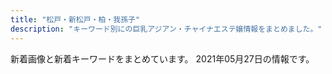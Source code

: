 ```yaml
---
title: "松戸・新松戸・柏・我孫子"
description: "キーワード別にの巨乳アジアン・チャイナエステ嬢情報をまとめました。"
---
```


新着画像と新着キーワードをまとめています。
2021年05月27日の情報です。

<DmmAffiliateIns />
<KeywordTable
  shops={
    [
    {
        "img_links": [
            "http://chun.relaxjp.com/css/nav/change-001.jpg",
            "http://chun.relaxjp.com/css/nav/change-003.jpg",
            "http://chun.relaxjp.com/css/nav/nav-001.jpg",
            "http://chun.relaxjp.com/css/staff-left01.png",
            "http://chun.relaxjp.com/css/staff/staff21-a.png",
            "http://chun.relaxjp.com/css/staff/staff15-a.png",
            "http://chun.relaxjp.com/css/staff/staff0012-b.png",
            "http://chun.relaxjp.com/css/nav/nav-003.jpg",
            "http://chun.relaxjp.com/css/nav/nav-002.jpg",
            "http://chun.relaxjp.com/css/nav/change-005.jpg",
            "http://chun.relaxjp.com/css/staff/staff002-a.png",
            "http://chun.relaxjp.com/css/huabian.png",
            "http://chun.relaxjp.com/css/staff/staff004-a.png",
            "http://chun.relaxjp.com/css/tel01.png",
            "http://chun.relaxjp.com/css/staff/staff010-a.png",
            "http://chun.relaxjp.com/css/osusume-08.png",
            "http://chun.relaxjp.com/css/staff/staff16-b.png",
            "http://chun.relaxjp.com/css/top-right03.png",
            "http://chun.relaxjp.com/css/staff/staff002-b.png",
            "http://chun.relaxjp.com/css/staff/staff007-b.png",
            "http://chun.relaxjp.com/css/nav/nav-004.jpg",
            "http://chun.relaxjp.com/css/staff/staff007-a.png",
            "http://chun.relaxjp.com/css/staff/staff15-b.png",
            "http://chun.relaxjp.com/css/nav/change-004.jpg",
            "http://chun.relaxjp.com/css/top-left02.png",
            "http://chun.relaxjp.com/css/top-right0003.png",
            "http://chun.relaxjp.com/css/nav/change-002.jpg",
            "http://chun.relaxjp.com/css/staff/staff16-a.png",
            "http://chun.relaxjp.com/css/staff/staff0010-b.png",
            "http://chun.relaxjp.com/css/nav/nav-006.jpg",
            "http://chun.relaxjp.com/css/nav/nav-005.jpg",
            "http://chun.relaxjp.com/css/staff/staff004-b.png",
            "http://chun.relaxjp.com/css/nav/change-006.jpg"
        ],
        "station": "JR\u67cf\u99c5\u6771\u53e3",
        "url": "http://chun.relaxjp.com/",
        "name": "\u67cf Spring",
        "keywords": {
            "G": 1,
            "84": 1,
            "89": 1,
            "D": 2,
            "85": 3,
            "E": 1,
            "92": 1,
            "C": 3,
            "90": 2
        }
    },
    {
        "img_links": [
            "http://loveseven.este88.com/gals/yuyu1.jpg",
            "http://loveseven.este88.com/images/kd.jpg",
            "http://loveseven.este88.com/images/sora1.jpg",
            "http://loveseven.este88.com/images/nana1.jpg",
            "http://loveseven.este88.com/i/80/ai1.jpg",
            "http://loveseven.este88.com/i/80/nana1.jpg",
            "http://loveseven.este88.com/img/nana1.jpg",
            "http://loveseven.este88.com/images/qr.jpg",
            "http://loveseven.este88.com/gals/nana1.jpg",
            "http://loveseven.este88.com/img/sakura1.jpg",
            "http://loveseven.este88.com/img/sora1.jpg",
            "http://loveseven.este88.com/i/120/yuki1.jpg",
            "http://loveseven.este88.com/img/ai1.jpg",
            "http://loveseven.este88.com/i/img/r5.jpg",
            "http://loveseven.este88.com/images/kp1.png",
            "http://loveseven.este88.com/i/80/yuki1.jpg",
            "http://loveseven.este88.com/i/80/sora1.jpg",
            "http://loveseven.este88.com/i/120/kaori1.jpg",
            "http://loveseven.este88.com/gals/sora1.jpg",
            "http://loveseven.este88.com/i/120/sora1.jpg",
            "http://loveseven.este88.com/img/kaori1.jpg",
            "http://loveseven.este88.com/i/img/r4.jpg",
            "http://loveseven.este88.com/i/120/sakura1.jpg",
            "http://loveseven.este88.com/i/120/nana1.jpg",
            "http://loveseven.este88.com/i/80/kaori1.jpg",
            "http://loveseven.este88.com/images/yuki1.jpg",
            "http://loveseven.este88.com/i/img/r1.jpg",
            "http://loveseven.este88.com/gals/kaori1.jpg",
            "http://loveseven.este88.com/i/img/r2.jpg",
            "http://loveseven.este88.com/gals/sakura1.jpg",
            "http://loveseven.este88.com/images/kaori1.jpg",
            "http://loveseven.este88.com/i/80/sakura1.jpg",
            "http://loveseven.este88.com/gals/yuki1.jpg",
            "http://loveseven.este88.com/i/120/ai1.jpg",
            "http://loveseven.este88.com/img/yuki1.jpg",
            "http://loveseven.este88.com/i/img/r3.jpg",
            "http://loveseven.este88.com/images/kp2.png",
            "http://loveseven.este88.com/gals/sati1.jpg",
            "http://loveseven.este88.com/images/sakura1.jpg",
            "http://loveseven.este88.com/images/kp3.png"
        ],
        "name": "\u4e03\u611b",
        "url": "http://loveseven.este88.com/",
        "station": "JR\u65b0\u677e\u6238\u99c5\u6771\u53e3",
        "keywords": {}
    },
    {
        "keywords": {},
        "url": "http://ddiamond.work/",
        "img_links": [
            "http://ddiamond.work/images/news.jpg",
            "http://ddiamond.work/images/int2.jpg",
            "http://ddiamond.work/images/sys1.jpg",
            "http://ddiamond.work/img/yaya1.jpg",
            "http://ddiamond.work/images/4.jpg",
            "http://ddiamond.work/images/head.jpg",
            "http://ddiamond.work/images/2.jpg",
            "http://ddiamond.work/images/rec1.jpg",
            "http://ddiamond.work/images/tel.jpg",
            "http://ddiamond.work/images/1.jpg",
            "http://ddiamond.work/images/int1.jpg",
            "http://ddiamond.work/images/rec2.jpg",
            "http://ddiamond.work/img/koko1.jpg",
            "http://ddiamond.work/images/ta.jpg",
            "http://ddiamond.work/img/susu1.jpg",
            "http://ddiamond.work/images/staff_t.jpg",
            "http://ddiamond.work/images/interior_t.jpg"
        ],
        "name": "\u30c0\u30a4\u30e4\u30e2\u30f3\u30c9",
        "station": "JR\u5357\u6d41\u5c71\u99c5\u5317\u53e3"
    },
    {
        "url": "http://www.n-rakuen.work/",
        "name": "\u7652\u3057\u3068\u3053\u308d",
        "keywords": {},
        "station": "\u4e94\u9999\u99c5\u6771\u53e3",
        "img_links": [
            "http://www.n-rakuen.work/images/2.jpg",
            "http://www.n-rakuen.work/img/moe1.jpg",
            "http://www.n-rakuen.work/si/s3.png",
            "http://www.n-rakuen.work/images/3.jpg",
            "http://www.n-rakuen.work/images/tel.jpg",
            "http://www.n-rakuen.work/si/i2.png",
            "http://www.n-rakuen.work/si/s2.png",
            "http://www.n-rakuen.work/images/int2.jpg",
            "http://www.n-rakuen.work/si/i3.png",
            "http://www.n-rakuen.work/si/i4.png",
            "http://www.n-rakuen.work/si/s1.png",
            "http://www.n-rakuen.work/images/mobile.jpg",
            "http://www.n-rakuen.work/img/hitomi1.jpg",
            "http://www.n-rakuen.work/images/staff_t.jpg",
            "http://www.n-rakuen.work/images/sys.jpg",
            "http://www.n-rakuen.work/images/head.jpg",
            "http://www.n-rakuen.work/images/1.jpg",
            "http://www.n-rakuen.work/img/hana1.jpg",
            "http://www.n-rakuen.work/si/s4.png",
            "http://www.n-rakuen.work/images/sisu.jpg",
            "http://www.n-rakuen.work/images/interior_t.jpg",
            "http://www.n-rakuen.work/images/int1.jpg",
            "http://www.n-rakuen.work/si/i1.png",
            "http://www.n-rakuen.work/images/news.jpg"
        ]
    },
    {
        "url": "http://mitsuka.ests.jp/",
        "name": "\u871c\u82b1\uff5e\u307f\u3064\u304b\uff5e",
        "keywords": {
            "E": 96,
            "83": 48,
            "85": 168,
            "86": 168,
            "87": 168,
            "D": 456
        },
        "img_links": [
            "http://mitsuka.ests.jp/images/news.png",
            "http://mitsuka.ests.jp/photos/sites/20/2021/05/2021052108460024.jpg",
            "http://mitsuka.ests.jp/photos/sites/20/2020/07/2020072003581899.jpg",
            "http://mitsuka.ests.jp/images/s_staff.png",
            "http://mitsuka.ests.jp/photos/sites/20/2021/03/2021032604093987.jpg",
            "http://mitsuka.ests.jp/photos/sites/20/2021/04/2021042706411134.jpg",
            "http://mitsuka.ests.jp/images/s_link.png",
            "http://mitsuka.ests.jp/images/mobile.jpg",
            "http://mitsuka.ests.jp/photos/sites/20/2021/03/2021033108561634.jpg",
            "http://mitsuka.ests.jp/photos/sites/20/2020/12/2020120104590314.jpg",
            "http://mitsuka.ests.jp/images/room4.jpg",
            "http://mitsuka.ests.jp/images/top.png",
            "http://mitsuka.ests.jp/photos/sites/20/2020/02/2020022006113363.jpg",
            "http://mitsuka.ests.jp/images/room1.jpg",
            "http://mitsuka.ests.jp/images/s1.jpg",
            "http://mitsuka.ests.jp/photos/sites/20/2020/10/2020100907545181.jpg",
            "http://mitsuka.ests.jp/photos/sites/20/2020/06/2020062205143284.jpg",
            "http://mitsuka.ests.jp/photos/sites/20/2021/01/2021011904014642.jpg",
            "http://mitsuka.ests.jp/photos/sites/20/2019/12/2019121608040655.jpg",
            "http://mitsuka.ests.jp/photos/sites/20/2021/04/2021041902441476.jpg",
            "http://mitsuka.ests.jp/photos/sites/20/2019/10/2019100207010087.jpg",
            "http://mitsuka.ests.jp/images/room3.jpg",
            "http://mitsuka.ests.jp/photos/sites/20/2020/01/2020011406585124.jpg",
            "http://mitsuka.ests.jp/photos/sites/20/2021/05/2021052508403691.jpg",
            "http://mitsuka.ests.jp/photos/sites/20/2020/10/2020102808032533.jpg",
            "http://mitsuka.ests.jp/photos/sites/20/2021/03/2021030906423794.jpg",
            "http://mitsuka.ests.jp/photos/sites/20/2021/03/2021031705374973.jpg",
            "http://mitsuka.ests.jp/photos/sites/20/2021/05/2021050606063964.jpg",
            "http://mitsuka.ests.jp/images/room2.jpg",
            "http://mitsuka.ests.jp/photos/sites/20/2021/04/202104060341481.jpg",
            "http://mitsuka.ests.jp/images/s3.jpg",
            "http://mitsuka.ests.jp/photos/sites/20/2019/10/2019100207010162.jpg",
            "http://mitsuka.ests.jp/photos/sites/20/2019/12/2019121608053268.jpg",
            "http://mitsuka.ests.jp/photos/sites/20/2020/06/202006080219203.jpg"
        ],
        "station": "\u6d41\u5c71\u304a\u304a\u305f\u304b\u306e\u68ee\u99c5\u6771\u53e3"
    },
    {
        "station": "JR\u99ac\u6a4b\u99c5\u897f\u53e3",
        "url": "http://coatour.xyz/",
        "name": "\u3075\u308f\u3075\u308f",
        "img_links": [
            "http://coatour.xyz/templets/default/picture/news.jpg",
            "http://coatour.xyz/templets/default/picture/head.jpg",
            "http://coatour.xyz/uploads/180620/1-1P62010193X63.jpg",
            "http://coatour.xyz/uploads/allimg/180620/1-1P6201013133b.jpg",
            "http://coatour.xyz/uploads/181211/1-1Q2111433162D.jpg",
            "http://coatour.xyz/uploads/210420/1-2104201614544U.jpg",
            "http://coatour.xyz/templets/default/picture/staff_t.jpg",
            "http://coatour.xyz/templets/default/picture/interior_t.jpg",
            "http://coatour.xyz/uploads/180621/1-1P621101232H4.png",
            "http://coatour.xyz/templets/default/picture/rec1.png",
            "http://coatour.xyz/uploads/210420/1-210420163431W4.jpg",
            "http://coatour.xyz/uploads/210420/1-21042016142O96.jpg",
            "http://coatour.xyz/uploads/180620/1-1P62010154K00.png",
            "http://coatour.xyz/uploads/210420/1-2104201615141V.jpg"
        ],
        "keywords": {}
    },
    {
        "name": "\u677e\u6238\u697d\u5712",
        "img_links": [
            "https://www.p-garden.work/images/news_t.jpg",
            "https://www.p-garden.work/images/b2.jpg",
            "https://www.p-garden.work/staff/mika.jpg",
            "https://www.p-garden.work/images/news.png",
            "https://www.p-garden.work/staff/hana.jpg",
            "https://www.p-garden.work/img/rei1.jpg",
            "https://www.p-garden.work/img/miki1.jpg",
            "https://www.p-garden.work/img/mimi1.jpg",
            "https://www.p-garden.work/staff/rena.jpg",
            "https://www.p-garden.work/images/interior_t.jpg",
            "https://www.p-garden.work/images/sys3.jpg",
            "https://www.p-garden.work/staff/nene.jpg",
            "https://www.p-garden.work/images/head.jpg",
            "https://www.p-garden.work/images/sys2.jpg",
            "https://www.p-garden.work/images/int2.png",
            "https://www.p-garden.work/img/nene1.jpg",
            "https://www.p-garden.work/images/sys4.jpg",
            "https://www.p-garden.work/img/nao1.jpg",
            "https://www.p-garden.work/img/miyu1.jpg",
            "https://www.p-garden.work/images/staff_t.jpg",
            "https://www.p-garden.work/staff/rei.jpg",
            "https://www.p-garden.work/staff/miki.jpg",
            "https://www.p-garden.work/images/int1.png",
            "https://www.p-garden.work/img/mika1.jpg",
            "https://www.p-garden.work/staff/nao.jpg",
            "https://www.p-garden.work/images/b1.jpg",
            "https://www.p-garden.work/staff/miyu.jpg",
            "https://www.p-garden.work/img/yuki1.jpg",
            "https://www.p-garden.work/img/rena1.jpg",
            "https://www.p-garden.work/img/aki1.jpg",
            "https://www.p-garden.work/images/rec1.jpg",
            "https://www.p-garden.work/images/rec2.jpg",
            "https://www.p-garden.work/staff/mimi.jpg",
            "https://www.p-garden.work/staff/aki.jpg",
            "https://www.p-garden.work/staff/yuki.jpg",
            "https://www.p-garden.work/img/hana1.jpg"
        ],
        "station": "JR\u677e\u6238\u99c5\u897f\u53e3",
        "keywords": {},
        "url": "https://www.p-garden.work/"
    },
    {
        "station": "JR\u65b0\u516b\u67f1\u99c5",
        "url": "http://koukoku.xyz/fairy/",
        "keywords": {
            "C": 1,
            "85": 1,
            "95": 1,
            "F": 3,
            "90": 2,
            "D": 1,
            "91": 1
        },
        "img_links": [
            "http://koukoku.xyz/fairy/css/staff/staff07-a.png",
            "http://koukoku.xyz/fairy/css/m-top004.jpg",
            "http://koukoku.xyz/fairy/css/staff/staff005-b.png",
            "http://koukoku.xyz/fairy/css/m-head03.jpg",
            "http://koukoku.xyz/fairy/css/staff/staff0004-b.png",
            "http://koukoku.xyz/fairy/css/staff/staff0003-b.png",
            "http://koukoku.xyz/fairy/css/cam-01.jpg",
            "http://koukoku.xyz/fairy/css/staff/staff006-b.png",
            "http://koukoku.xyz/fairy/images/call.png",
            "http://koukoku.xyz/fairy/css/foot01.jpg"
        ],
        "name": "\u30d5\u30a7\u30a2\u30ea-\u30c6\u30fc\u30eb"
    },
    {
        "img_links": [
            "http://xn--vckg5a5c7c8c1czd.biz/img/cg3.jpg",
            "http://xn--vckg5a5c7c8c1czd.biz/img/r4.jpg",
            "http://xn--vckg5a5c7c8c1czd.biz/img/cg8.jpg",
            "http://xn--vckg5a5c7c8c1czd.biz/img/cg7.jpg",
            "http://xn--vckg5a5c7c8c1czd.biz/img/stat.jpg",
            "http://xn--vckg5a5c7c8c1czd.biz/img/cg5.jpg",
            "http://a.ests.jp/sakura/wp-content/uploads/sites/35/2021/04/cg2-194x300.jpg",
            "http://xn--vckg5a5c7c8c1czd.biz/img/cg2.jpg",
            "http://xn--vckg5a5c7c8c1czd.biz/img/bb.png",
            "http://xn--vckg5a5c7c8c1czd.biz/img/cg6.jpg",
            "http://xn--vckg5a5c7c8c1czd.biz/img/root.jpg",
            "http://xn--vckg5a5c7c8c1czd.biz/img/acct.jpg",
            "http://xn--vckg5a5c7c8c1czd.biz/img/cg71.jpg",
            "http://xn--vckg5a5c7c8c1czd.biz/img/cg9.jpg",
            "http://xn--vckg5a5c7c8c1czd.biz/img/lint.jpg",
            "http://xn--vckg5a5c7c8c1czd.biz/img/r1.jpg",
            "http://xn--vckg5a5c7c8c1czd.biz/img/syst.jpg",
            "http://xn--vckg5a5c7c8c1czd.biz/img/cg1.jpg",
            "http://xn--vckg5a5c7c8c1czd.biz/img/cg51.jpg",
            "http://xn--vckg5a5c7c8c1czd.biz/img/top.jpg",
            "http://xn--vckg5a5c7c8c1czd.biz/img/r3.jpg",
            "http://xn--vckg5a5c7c8c1czd.biz/img/r2.jpg",
            "http://xn--vckg5a5c7c8c1czd.biz/img/cg10.jpg",
            "http://xn--vckg5a5c7c8c1czd.biz/img/rect.jpg",
            "http://xn--vckg5a5c7c8c1czd.biz/img/ro1.jpg"
        ],
        "name": "\u685c",
        "url": "http://xn--vckg5a5c7c8c1czd.biz/",
        "keywords": {
            "D": 8,
            "86": 9,
            "E": 1
        },
        "station": "JR\u677e\u6238\u99c5\u6771\u53e3"
    },
    {
        "img_links": [
            "http://www.no1-massage.xyz/files/027-02.jpg",
            "http://www.no1-massage.xyz/files/026-02.jpg",
            "http://www.no1-massage.xyz/files/037.jpg",
            "http://www.no1-massage.xyz/files/035-02.jpg",
            "http://www.no1-massage.xyz/files/020-02.jpg",
            "http://www.no1-massage.xyz/files/029-02.jpg",
            "http://www.no1-massage.xyz/files/022.jpg",
            "http://www.no1-massage.xyz/files/027.jpg",
            "http://www.no1-massage.xyz/files/037-02.jpg",
            "http://www.no1-massage.xyz/files/033.jpg",
            "http://www.no1-massage.xyz/files/012.jpg",
            "http://www.no1-massage.xyz/files/021-02.jpg",
            "http://www.no1-massage.xyz/files/036.jpg",
            "http://www.no1-massage.xyz/files/035.jpg",
            "http://www.no1-massage.xyz/files/034-02.jpg",
            "http://www.no1-massage.xyz/files/021.jpg",
            "http://www.no1-massage.xyz/files/024-02.jpg",
            "http://www.no1-massage.xyz/files/025-02.jpg",
            "http://www.no1-massage.xyz/files/026.jpg",
            "http://www.no1-massage.xyz/files/030-02.jpg",
            "http://www.no1-massage.xyz/files/033-02.jpg",
            "http://www.no1-massage.xyz/files/036-02.jpg",
            "http://www.no1-massage.xyz/files/028.jpg",
            "http://www.no1-massage.xyz/images/top.png",
            "http://www.no1-massage.xyz/images/staff_s.png",
            "http://www.no1-massage.xyz/images/link_s.png",
            "http://www.no1-massage.xyz/files/029.jpg",
            "http://www.no1-massage.xyz/files/028-02.jpg",
            "http://www.no1-massage.xyz/files/034.jpg",
            "http://www.no1-massage.xyz/files/032-02.jpg",
            "http://www.no1-massage.xyz/images/news.jpg",
            "http://www.no1-massage.xyz/files/025.jpg",
            "http://www.no1-massage.xyz/files/017.jpg",
            "http://www.no1-massage.xyz/files/030.jpg",
            "http://www.no1-massage.xyz/files/012-02.jpg",
            "http://www.no1-massage.xyz/files/032.jpg",
            "http://www.no1-massage.xyz/files/017-02.jpg",
            "http://www.no1-massage.xyz/files/022-02.jpg",
            "http://www.no1-massage.xyz/files/024.jpg",
            "http://www.no1-massage.xyz/files/020.jpg"
        ],
        "keywords": {
            "86": 12,
            "83": 4,
            "F": 2,
            "87": 14,
            "D": 26,
            "88": 2,
            "84": 2,
            "C": 8,
            "85": 2
        },
        "url": "http://www.no1-massage.xyz/",
        "station": "\u938c\u30f6\u8c37\u99c5\u6771\u53e3",
        "name": "No.1 -\u30ca\u30f3\u30d0\u30fc\u30ef\u30f3-"
    },
    {
        "url": "http://hi-msg.com/tomato2/",
        "name": "\u30c8\u30de\u30c8\uff5eTomato",
        "img_links": [],
        "keywords": {},
        "station": "JR\u677e\u6238\u99c5"
    },
    {
        "keywords": {
            "89": 6,
            "88": 2,
            "E": 6,
            "D": 2
        },
        "name": "\u304d\u3089\u3089",
        "img_links": [
            "http://kirara.esmens.com/css/baner.jpg",
            "http://kirara.esmens.com/images/call.png",
            "http://kirara.esmens.com/css/001.jpg",
            "http://kirara.esmens.com/css/top03.jpg",
            "http://kirara.esmens.com/css/top02.jpg",
            "http://kirara.esmens.com/css/staff/staff01.jpg",
            "http://kirara.esmens.com/css/staff/staff02.jpg",
            "http://kirara.esmens.com/css/m-head02.jpg",
            "http://kirara.esmens.com/css/m-head01.jpg",
            "http://kirara.esmens.com/css/staff/staff03.jpg",
            "http://kirara.esmens.com/css/staff/staff001.jpg",
            "http://kirara.esmens.com/css/top05.jpg",
            "http://kirara.esmens.com/css/top004.jpg",
            "http://kirara.esmens.com/css/staff/staff004.jpg"
        ],
        "url": "http://kirara.esmens.com/",
        "station": "JR\u65b0\u677e\u6238\u99c5"
    },
    {
        "name": "Love\u3086\u3086",
        "station": "JR\u67cf\u99c5\u897f\u53e3",
        "url": "http://massage-relax.blue/",
        "img_links": [
            "http://massage-relax.blue/images/an_4_02.jpg",
            "http://massage-relax.blue/images/an_2_02.jpg",
            "http://massage-relax.blue/images/an_4_01.jpg",
            "http://massage-relax.blue/images/staff_images/cg08.jpg",
            "http://massage-relax.blue/images/staff_images/cg072.jpg",
            "http://massage-relax.blue/images/staff_images/cg01.jpg",
            "http://massage-relax.blue/images/index_01.jpg",
            "http://massage-relax.blue/images/staff_images/cg011.jpg",
            "http://massage-relax.blue/images/an_1_02.jpg",
            "http://massage-relax.blue/images/staff_images/cg05.jpg",
            "http://massage-relax.blue/images/staff_images/cg071.jpg",
            "http://massage-relax.blue/images/staff_images/cg051.jpg",
            "http://massage-relax.blue/images/an_3_01.jpg",
            "http://massage-relax.blue/images/staff_images/cg02.jpg",
            "http://massage-relax.blue/images/slider/slide3s.png",
            "http://massage-relax.blue/images/an_5_01.jpg",
            "http://massage-relax.blue/images/no.png",
            "http://massage-relax.blue/images/an_5_02.jpg",
            "http://massage-relax.blue/images/staff_images/cg09.jpg",
            "http://massage-relax.blue/images/an_1_01.jpg",
            "http://massage-relax.blue/images/an_3_02.jpg",
            "http://massage-relax.blue/images/slider/slide1s.png",
            "http://massage-relax.blue/images/slider/slide1.png",
            "http://massage-relax.blue/images/an_6_01.jpg",
            "http://massage-relax.blue/images/staff_images/cg07.jpg",
            "http://massage-relax.blue/images/staff_images/cg03.jpg",
            "http://massage-relax.blue/images/slider/slide2.png",
            "http://massage-relax.blue/images/an_2_01.jpg",
            "http://massage-relax.blue/images/slider/slide3.png",
            "http://massage-relax.blue/images/slider/slide2s.png",
            "http://massage-relax.blue/images/staff_images/cg06.jpg",
            "http://massage-relax.blue/images/an_6_02.jpg",
            "http://massage-relax.blue/images/ff.jpg",
            "http://massage-relax.blue/images/staff_images/cg031.jpg"
        ],
        "keywords": {
            "86": 8,
            "F": 1,
            "D": 7
        }
    },
    {
        "name": "\u30df\u30eb\u30ad\u30fc",
        "img_links": [
            "http://melpomene-est.xyz/images/cg05.jpg",
            "http://melpomene-est.xyz/images/cg10.jpg",
            "http://melpomene-est.xyz/images/cg06.jpg",
            "http://melpomene-est.xyz/images/b5.jpg",
            "http://melpomene-est.xyz/images/b3.jpg",
            "http://melpomene-est.xyz/images/cg07.jpg",
            "http://melpomene-est.xyz/images/b4.jpg",
            "http://melpomene-est.xyz/images/cg03.jpg",
            "http://melpomene-est.xyz/images/roser.png",
            "http://melpomene-est.xyz/images/cg091.jpg",
            "http://melpomene-est.xyz/images/tel.png",
            "http://melpomene-est.xyz/images/rosel.png",
            "http://melpomene-est.xyz/images/cg01.jpg",
            "http://melpomene-est.xyz/images/cg08.jpg",
            "http://melpomene-est.xyz/images/b2.jpg",
            "http://melpomene-est.xyz/images/cg11.jpg",
            "http://melpomene-est.xyz/images/b1.jpg",
            "http://melpomene-est.xyz/images/cg09.jpg",
            "http://melpomene-est.xyz/images/cg111.jpg",
            "http://melpomene-est.xyz/images/b6.jpg",
            "http://melpomene-est.xyz/images/cg02.jpg"
        ],
        "url": "http://melpomene-est.xyz/",
        "keywords": {
            "86": 57
        },
        "station": "JR\u5357\u67cf\u99c5\u897f\u53e3"
    },
    {
        "station": "JR\u5929\u738b\u53f0\u99c5\u5357\u53e3",
        "name": "\u862d\u306e\u82b1",
        "img_links": [
            "http://ran.est.cm/images/s_news.png",
            "http://ran.est.cm/images/s_mobile.png",
            "http://ran.est.cm/photos/sites/67/2020/09/2020091805522177.jpg",
            "http://ran.est.cm/images/room3.jpg",
            "http://ran.est.cm/photos/sites/67/2020/10/2020102102090322.jpg",
            "http://ran.est.cm/images/top.jpg",
            "http://ran.est.cm/photos/sites/67/2020/07/2020070605424075.jpg",
            "http://ran.est.cm/images/girl-z2.jpg",
            "http://ran.est.cm/images/s_staff.png",
            "http://ran.est.cm/photos/sites/67/2020/07/2020070605425355.jpg",
            "http://ran.est.cm/photos/sites/67/2020/07/2020070605425221.jpg",
            "http://ran.est.cm/photos/sites/67/2020/07/2020071705010645.jpg",
            "http://ran.est.cm/images/room4.jpg",
            "http://ran.est.cm/images/room1.jpg",
            "http://ran.est.cm/images/service.jpg",
            "http://ran.est.cm/images/girl-z1.jpg",
            "http://ran.est.cm/images/s_pick.png",
            "http://ran.est.cm/images/room2.jpg",
            "http://ran.est.cm/photos/sites/67/2020/07/2020070605425151.jpg"
        ],
        "url": "http://ran.est.cm/",
        "keywords": {
            "D": 6,
            "87": 2,
            "C": 14,
            "86": 3,
            "88": 2,
            "E": 1
        }
    },
    {
        "keywords": {
            "86": 2,
            "88": 1,
            "\u4e73": 1,
            "D": 3
        },
        "station": "\u5357\u6d41\u5c71\u99c5A2\u51fa\u53e3",
        "name": "Jessica",
        "url": "http://aicomon.xyz/",
        "img_links": [
            "http://aicomon.xyz/uploads/allimg/210222/1-2102221K144L3.png",
            "http://aicomon.xyz/uploads/210405/1-2104051H21N45.jpg",
            "http://aicomon.xyz/uploads/210405/1-2104051H30X20.jpg",
            "http://aicomon.xyz/uploads/210405/1-2104051H4034V.jpg"
        ]
    },
    {
        "url": "http://sobaniirune.iest.jp/",
        "keywords": {},
        "img_links": [
            "http://sobaniirune.iest.jp/images/top/top_02.jpg",
            "http://sobaniirune.iest.jp/images/page_top.png",
            "http://sobaniirune.iest.jp/images/top/top_03.jpg",
            "http://sobaniirune.iest.jp/images/top/top_05.jpg",
            "http://sobaniirune.iest.jp/images/top/top_06.jpg",
            "http://sobaniirune.iest.jp/images/home/top.jpg",
            "http://sobaniirune.iest.jp/images/top/top_08.png",
            "http://sobaniirune.iest.jp/images/top/top_04.jpg",
            "http://sobaniirune.iest.jp/images/top/top_01.jpg",
            "http://sobaniirune.iest.jp/images/staff_image/staf_04a.jpg"
        ],
        "station": "JR\u99ac\u6a4b\u99c5\u897f\u53e3",
        "name": "\u305d\u3070\u306b\u3044\u308b\u306d"
    },
    {
        "name": "\u5c11\u5973\u6642\u4ee3",
        "url": "http://girls.msa.jp/",
        "keywords": {},
        "img_links": [
            "http://girls.msa.jp/images/staff_image/staf_011a.jpg",
            "http://girls.msa.jp/images/top/top_04.jpg",
            "http://girls.msa.jp/images/top/top_06.jpg",
            "http://girls.msa.jp/images/top/top_05.jpg",
            "http://girls.msa.jp/images/top/top_08.png",
            "http://girls.msa.jp/images/top/top_02.jpg",
            "http://girls.msa.jp/images/top/top_03.jpg",
            "http://girls.msa.jp/images/top/top_01.jpg",
            "http://girls.msa.jp/images/home/top.jpg",
            "http://girls.msa.jp/images/page_top.png"
        ],
        "station": "JR\u677e\u6238\u99c5\u6771\u53e3"
    },
    {
        "station": "\u5357\u6d41\u5c71\u99c5A2\u51fa\u53e3",
        "img_links": [
            "http://es-kirara.work/images/news.jpg",
            "http://es-kirara.work/img/sayuri1.jpg",
            "http://es-kirara.work/images/sys2.png",
            "http://es-kirara.work/images/head.jpg",
            "http://es-kirara.work/img/miho1.jpg",
            "http://es-kirara.work/images/3.jpg",
            "http://es-kirara.work/images/b2.jpg",
            "http://es-kirara.work/images/mobile.jpg",
            "http://es-kirara.work/images/interior_t.jpg",
            "http://es-kirara.work/images/s1.png",
            "http://es-kirara.work/img/sakura1.jpg",
            "http://es-kirara.work/images/b1.jpg",
            "http://es-kirara.work/images/int1.png",
            "http://es-kirara.work/images/info.png",
            "http://es-kirara.work/images/int2.png",
            "http://es-kirara.work/img/mimi1.jpg",
            "http://es-kirara.work/images/tel.jpg",
            "http://es-kirara.work/images/staff_t.jpg",
            "http://es-kirara.work/images/sys1.png",
            "http://es-kirara.work/images/2.jpg",
            "http://es-kirara.work/images/1.jpg",
            "http://es-kirara.work/images/4.jpg"
        ],
        "name": "\u697d\u5712\uff5e\u3042\u308f\u308f",
        "keywords": {},
        "url": "http://es-kirara.work/"
    },
    {
        "keywords": {
            "89": 8,
            "88": 2,
            "85": 12,
            "\u4e73": 1,
            "83": 2,
            "\u80f8": 1,
            "D": 8,
            "C": 14,
            "E": 3
        },
        "station": "JR\u65b0\u677e\u6238\u99c5",
        "img_links": [
            "http://www.f-relax.info/images/index_06.jpg",
            "http://www.f-relax.info/images/upload/thumb/cc99e33471ca4497.jpg",
            "http://www.f-relax.info/images/upload/169794904bc8bb96.jpg",
            "http://www.f-relax.info/images/icon_topics.png",
            "http://www.f-relax.info/images/upload/ea6361498f69fd6d.jpg",
            "http://www.f-relax.info/s/images/icon_staff.png",
            "http://www.f-relax.info/images/info_15.jpg",
            "http://www.f-relax.info/images/upload/thumb/74cead40c075ac87.jpg",
            "http://www.f-relax.info/images/index_15.jpg",
            "http://www.f-relax.info/images/index_14.jpg",
            "http://www.f-relax.info/images/index_03.jpg",
            "http://www.f-relax.info/images/upload/thumb/bcd6f84a5b94eef3.jpg",
            "http://www.f-relax.info/images/upload/thumb/22a60a64e55c8ac5.jpg",
            "http://www.f-relax.info/images/icon_staff.png",
            "http://www.f-relax.info/images/icon_top.png",
            "http://www.f-relax.info/girl/01.jpg",
            "http://www.f-relax.info/images/upload/b2788b7186dc01bc.jpg",
            "http://www.f-relax.info/images/upload/cc99e33471ca4497.jpg",
            "http://www.f-relax.info/images/upload/thumb/b2788b7186dc01bc.jpg",
            "http://www.f-relax.info/images/icon_info.png",
            "http://www.f-relax.info/images/upload/261451228020b8ac.jpg",
            "http://www.f-relax.info/images/index_08.jpg",
            "http://www.f-relax.info/images/index_05.jpg",
            "http://www.f-relax.info/images/index_18.jpg",
            "http://www.f-relax.info/images/upload/thumb/f3d7b39c6d7abb73.jpg",
            "http://www.f-relax.info/images/index_13.jpg",
            "http://www.f-relax.info/images/upload/thumb/2c3e8d2ff71e3e7d.jpg",
            "http://www.f-relax.info/images/upload/734735c68ba6218b.jpg",
            "http://www.f-relax.info/images/r02.jpg",
            "http://www.f-relax.info/images/index_07.jpg",
            "http://www.f-relax.info/s/images/icon_top.png",
            "http://www.f-relax.info/images/upload/thumb/ea6361498f69fd6d.jpg",
            "http://www.f-relax.info/s/images/icon_topics.png",
            "http://www.f-relax.info/images/02.jpg",
            "http://www.f-relax.info/images/upload/thumb/734735c68ba6218b.jpg",
            "http://www.f-relax.info/images/acc_01.jpg",
            "http://www.f-relax.info/images/r04.jpg",
            "http://www.f-relax.info/girl/09.jpg",
            "http://www.f-relax.info/images/upload/thumb/b9878b9ef72df6a4.jpg",
            "http://www.f-relax.info/images/index_02.jpg",
            "http://www.f-relax.info/images/upload/thumb/169794904bc8bb96.jpg",
            "http://www.f-relax.info/images/rec_15.jpg",
            "http://www.f-relax.info/images/line.jpg",
            "http://www.f-relax.info/images/upload/thumb/9e5569f2e80ca2f1.jpg",
            "http://www.f-relax.info/images/upload/d7f4cbf6691ac12e.jpg",
            "http://www.f-relax.info/images/upload/thumb/d7f4cbf6691ac12e.jpg",
            "http://www.f-relax.info/images/rec.jpg",
            "http://www.f-relax.info/images/upload/f3d7b39c6d7abb73.jpg",
            "http://www.f-relax.info/images/index_04.jpg",
            "http://www.f-relax.info/images/upload/thumb/fe8ffcda2a9e6d0c.jpg",
            "http://www.f-relax.info/images/upload/thumb/50efc8d98a88b6e4.jpg",
            "http://www.f-relax.info/images/upload/7671fb5373806ec5.jpg",
            "http://www.f-relax.info/images/upload/thumb/e14b15ba5dcba53e.jpg",
            "http://www.f-relax.info/images/staff_15.jpg",
            "http://www.f-relax.info/images/01.jpg",
            "http://www.f-relax.info/images/upload/74cead40c075ac87.jpg",
            "http://www.f-relax.info/images/upload/thumb/e453e3ea4fb35a5d.jpg",
            "http://www.f-relax.info/images/icon_tel.png",
            "http://www.f-relax.info/images/upload/thumb/348a80b9eaf5af17.jpg",
            "http://www.f-relax.info/images/upload/thumb/5a2e6e19462584a5.jpg",
            "http://www.f-relax.info/images/03.jpg",
            "http://www.f-relax.info/images/upload/thumb/7671fb5373806ec5.jpg",
            "http://www.f-relax.info/images/upload/9e5569f2e80ca2f1.jpg",
            "http://www.f-relax.info/images/index_19.jpg",
            "http://www.f-relax.info/images/index_09.jpg",
            "http://www.f-relax.info/images/upload/thumb/06d312c8ef897f57.jpg",
            "http://www.f-relax.info/images/icon_covergirl.png",
            "http://www.f-relax.info/images/upload/thumb/b4a26ca05246874e.jpg",
            "http://www.f-relax.info/images/r01.jpg",
            "http://www.f-relax.info/images/upload/thumb/6dfdb0bfcfd9c1f5.jpg",
            "http://www.f-relax.info/images/upload/5a2e6e19462584a5.jpg",
            "http://www.f-relax.info/images/04.jpg",
            "http://www.f-relax.info/images/r03.jpg",
            "http://www.f-relax.info/s/images/icon_tel.png",
            "http://www.f-relax.info/images/index_01.jpg",
            "http://www.f-relax.info/images/upload/thumb/8cf46674946522a3.jpg",
            "http://www.f-relax.info/images/index_11.jpg",
            "http://www.f-relax.info/images/upload/thumb/b2fbaab04713ae61.jpg",
            "http://www.f-relax.info/images/upload/thumb/261451228020b8ac.jpg",
            "http://www.f-relax.info/s/images/icon_info.png",
            "http://www.f-relax.info/images/index_10.jpg",
            "http://www.f-relax.info/images/upload/thumb/b35205931d430e00.jpg"
        ],
        "name": "\u98a8\u697d\u91cc",
        "url": "http://www.f-relax.info/"
    },
    {
        "keywords": {
            "85": 3,
            "87": 43,
            "D": 47,
            "86": 8,
            "C": 7
        },
        "img_links": [
            "http://www.momoen.relaxmens.com/images/barAccess.png",
            "http://www.momoen.relaxmens.com/files/008-02.jpg",
            "http://www.momoen.relaxmens.com/files/003.jpg",
            "http://www.momoen.relaxmens.com/images/barSystem.png",
            "http://www.momoen.relaxmens.com/files/008.jpg",
            "http://www.momoen.relaxmens.com/files/001.jpg",
            "http://www.momoen.relaxmens.com/files/002-02.jpg",
            "http://www.momoen.relaxmens.com/images/barProfile.png",
            "http://www.momoen.relaxmens.com/files/011-02.jpg",
            "http://www.momoen.relaxmens.com/files/016.jpg",
            "http://www.momoen.relaxmens.com/files/001-02.jpg",
            "http://www.momoen.relaxmens.com/files/014-03.jpg",
            "http://www.momoen.relaxmens.com/files/014.jpg",
            "http://www.momoen.relaxmens.com/images/contentBottom.jpg",
            "http://www.momoen.relaxmens.com/files/016-02.jpg",
            "http://www.momoen.relaxmens.com/images/header.png",
            "http://www.momoen.relaxmens.com/images/concept.png",
            "http://www.momoen.relaxmens.com/files/015.jpg",
            "http://www.momoen.relaxmens.com/files/010.jpg",
            "http://www.momoen.relaxmens.com/files/016-03.jpg",
            "http://www.momoen.relaxmens.com/files/002-03.jpg",
            "http://www.momoen.relaxmens.com/files/005-03.jpg",
            "http://www.momoen.relaxmens.com/files/015-03.jpg",
            "http://www.momoen.relaxmens.com/files/007-03.jpg",
            "http://www.momoen.relaxmens.com/files/013-02.jpg",
            "http://www.momoen.relaxmens.com/files/010-03.jpg",
            "http://www.momoen.relaxmens.com/files/013-03.jpg",
            "http://www.momoen.relaxmens.com/files/012.jpg",
            "http://www.momoen.relaxmens.com/files/007.jpg",
            "http://www.momoen.relaxmens.com/files/013.jpg",
            "http://www.momoen.relaxmens.com/files/003-02.jpg",
            "http://www.momoen.relaxmens.com/files/011-03.jpg",
            "http://www.momoen.relaxmens.com/images/time.png",
            "http://www.momoen.relaxmens.com/files/003-03.jpg",
            "http://www.momoen.relaxmens.com/files/010-02.jpg",
            "http://www.momoen.relaxmens.com/files/015-02.jpg",
            "http://www.momoen.relaxmens.com/files/012-02.jpg",
            "http://www.momoen.relaxmens.com/files/011.jpg",
            "http://www.momoen.relaxmens.com/files/009-03.jpg",
            "http://www.momoen.relaxmens.com/images/btnTop.png",
            "http://www.momoen.relaxmens.com/files/007-02.jpg",
            "http://www.momoen.relaxmens.com/files/008-03.jpg",
            "http://www.momoen.relaxmens.com/images/barTherapist.png",
            "http://www.momoen.relaxmens.com/images/backBtn.png",
            "http://www.momoen.relaxmens.com/files/009.jpg",
            "http://www.momoen.relaxmens.com/files/005-02.jpg",
            "http://www.momoen.relaxmens.com/images/barLink.png",
            "http://www.momoen.relaxmens.com/images/barSchedule.png",
            "http://www.momoen.relaxmens.com/files/005.jpg",
            "http://www.momoen.relaxmens.com/files/009-02.jpg",
            "http://www.momoen.relaxmens.com/files/014-02.jpg",
            "http://www.momoen.relaxmens.com/files/012-03.jpg",
            "http://www.momoen.relaxmens.com/files/002.jpg",
            "http://www.momoen.relaxmens.com/images/barRecruit.png",
            "http://www.momoen.relaxmens.com/images/barProfileSche.png",
            "http://www.momoen.relaxmens.com/files/001-03.jpg"
        ],
        "url": "http://www.momoen.relaxmens.com/",
        "station": "\u65b0\u938c\u30f6\u8c37\u99c5",
        "name": "\u6843\u306e\u5712"
    },
    {
        "img_links": [
            "http://hime.ests.co/images/room3.jpg",
            "http://hime.ests.co/photos/sites/27/2019/12/2019122608265227.jpg",
            "http://hime.ests.co/images/room2.jpg",
            "http://hime.ests.co/images/s3.jpg",
            "http://hime.ests.co/images/info.jpg",
            "http://hime.ests.co/images/s_news.jpg",
            "http://hime.ests.co/images/s_pick.jpg",
            "http://hime.ests.co/photos/sites/27/2019/12/2019122608134647.jpg",
            "http://hime.ests.co/images/s_staff.jpg",
            "http://hime.ests.co/images/room4.jpg",
            "http://hime.ests.co/images/mobile.jpg",
            "http://hime.ests.co/images/s_link.jpg",
            "http://hime.ests.co/images/end.png",
            "http://hime.ests.co/images/top.png",
            "http://hime.ests.co/photos/sites/27/2020/07/2020072809021138.jpg",
            "http://hime.ests.co/photos/sites/27/2020/11/2020111505294488.jpg",
            "http://hime.ests.co/images/s1.jpg",
            "http://hime.ests.co/photos/sites/27/2020/11/2020111505294566.jpg",
            "http://hime.ests.co/images/room1.jpg"
        ],
        "url": "http://hime.ests.co/",
        "keywords": {
            "83": 1,
            "C": 1,
            "86": 4,
            "D": 4
        },
        "name": "\u59eb",
        "station": "JR\u677e\u6238\u99c5\u6771\u53e3"
    },
    {
        "img_links": [
            "http://hi-msg.com/reiko/images/m3.png",
            "http://hi-msg.com/reiko/images/p-7.png",
            "http://hi-msg.com/reiko/images/p-1.png",
            "http://hi-msg.com/reiko/images/p-5.png",
            "http://hi-msg.com/reiko/images/stal.png",
            "http://hi-msg.com/reiko/images/recl.jpg",
            "http://hi-msg.com/reiko/images/p-4.png",
            "http://hi-msg.com/reiko/images/stabl.jpg",
            "http://hi-msg.com/reiko/images/m1.png",
            "http://hi-msg.com/reiko/images/m6.png",
            "http://hi-msg.com/reiko/images/m4.png",
            "http://hi-msg.com/reiko/images/m2.png",
            "http://hi-msg.com/reiko/images/m5.png",
            "http://hi-msg.com/reiko/images/no.png",
            "http://hi-msg.com/reiko/images/p-2.png",
            "http://hi-msg.com/reiko/images/accl.jpg",
            "http://hi-msg.com/reiko/images/staff-top.png",
            "http://hi-msg.com/reiko/images/p-3.png",
            "http://hi-msg.com/reiko/images/ll.png"
        ],
        "keywords": {
            "86": 6,
            "D": 1,
            "C": 1
        },
        "name": "\u9e97\u5b50",
        "url": "http://hi-msg.com/reiko/",
        "station": "JR\u677e\u6238\u99c5\u6771\u53e3"
    },
    {
        "name": "\u30b8\u30e3\u30b9\u30df\u30f3",
        "keywords": {},
        "station": "JR\u65b0\u677e\u6238\u99c5\u6771\u53e3",
        "url": "https://js.uouono.com/",
        "img_links": []
    },
    {
        "name": "\u9752\u7a7a",
        "img_links": [
            "http://aozora.iest.jp/images/top1.jpg",
            "http://aozora.iest.jp/images/ser4.jpg",
            "http://aozora.iest.jp/images/staff_010.jpg",
            "http://aozora.iest.jp/images/staff_03.jpg",
            "http://aozora.iest.jp/images/staff_09.jpg",
            "http://aozora.iest.jp/images/staff_bj4.png",
            "http://aozora.iest.jp/images/ser2.jpg",
            "http://aozora.iest.jp/layer/images/top/top_03.jpg",
            "http://aozora.iest.jp/images/ser1.jpg",
            "http://aozora.iest.jp/images/ser3.jpg",
            "http://aozora.iest.jp/layer/images/top.jpg",
            "http://aozora.iest.jp/layer/images/top/top_08.png",
            "http://aozora.iest.jp/images/wenzi-staff.png",
            "http://aozora.iest.jp/images/staff_01.jpg",
            "http://aozora.iest.jp/images/staff_07.jpg",
            "http://aozora.iest.jp/layer/images/top/top_04.jpg",
            "http://aozora.iest.jp/images/s_service.png",
            "http://aozora.iest.jp/layer/images/top/top_06.jpg",
            "http://aozora.iest.jp/images/1.jpg",
            "http://aozora.iest.jp/images/staff_011.jpg",
            "http://aozora.iest.jp/images/top2.jpg",
            "http://aozora.iest.jp/layer/images/top/top_02.jpg",
            "http://aozora.iest.jp/layer/images/top/top_05.jpg",
            "http://aozora.iest.jp/layer/images/top/top_01.jpg",
            "http://aozora.iest.jp/images/staff_08.jpg",
            "http://aozora.iest.jp/images/info.png",
            "http://aozora.iest.jp/images/staff_bj1.png",
            "http://aozora.iest.jp/images/s_info.png"
        ],
        "keywords": {
            "87": 3,
            "86": 3,
            "85": 15
        },
        "url": "http://aozora.iest.jp/",
        "station": "\u516b\u67f1\u99c5\u5317\u53e3"
    },
    {
        "name": "\u7652\u3057\u306e\u5bb6",
        "keywords": {
            "C": 14,
            "D": 14,
            "E": 14
        },
        "url": "http://iyashi-home.work/",
        "img_links": [
            "http://iyashi-home.work/img/cam.jpg",
            "http://iyashi-home.work/img/sta6.jpg",
            "http://iyashi-home.work/img/sta7.jpg",
            "http://iyashi-home.work/img/new.jpg",
            "http://iyashi-home.work/img/sys.jpg",
            "http://iyashi-home.work/img/sta5.jpg",
            "http://iyashi-home.work/img/tel.jpg",
            "http://iyashi-home.work/img/pc.jpg",
            "http://iyashi-home.work/img/footbody.jpg",
            "http://iyashi-home.work/img/news.jpg",
            "http://iyashi-home.work/img/botton.jpg",
            "http://iyashi-home.work/img/head.jpg"
        ],
        "station": "JR\u65b0\u516b\u67f1\u99c5"
    },
    {
        "url": "http://angelalove.este88.com/",
        "keywords": {},
        "name": "\u30c1\u30e3\u30fc\u30df\u30f3\u30b0\u30b9\u30da\u30fc\u30b9",
        "station": "JR\u67cf\u99c5\u6771\u53e3",
        "img_links": [
            "http://angelalove.este88.com/gals/yuna1.jpg",
            "http://angelalove.este88.com/gals/hina1.jpg",
            "http://angelalove.este88.com/gals/rina1.jpg",
            "http://angelalove.este88.com/images/s_staff.png",
            "http://angelalove.este88.com/gals/koko1.jpg",
            "http://angelalove.este88.com/gals/koko2.jpg",
            "http://angelalove.este88.com/images/top01.jpg",
            "http://angelalove.este88.com/images/info1.jpg",
            "http://angelalove.este88.com/gals/nami2.jpg",
            "http://angelalove.este88.com/gals/koko3.jpg",
            "http://angelalove.este88.com/gals/sayuri1.jpg",
            "http://angelalove.este88.com/images/info2.jpg",
            "http://angelalove.este88.com/images/s_news.png",
            "http://angelalove.este88.com/images/top02.jpg",
            "http://angelalove.este88.com/images/info.png",
            "http://angelalove.este88.com/images/topinfo.jpg",
            "http://angelalove.este88.com/gals/kaori1.jpg",
            "http://angelalove.este88.com/images/info5.jpg",
            "http://angelalove.este88.com/gals/hime.jpg",
            "http://angelalove.este88.com/images/info3.jpg",
            "http://angelalove.este88.com/gals/saki1.jpg",
            "http://angelalove.este88.com/gals/nami1.jpg"
        ]
    },
    {
        "station": "JR\u67cf\u99c5\u6771\u53e3",
        "url": "http://dancia.jpn.mn/",
        "keywords": {
            "85": 6,
            "87": 12,
            "D": 32,
            "C": 2,
            "E": 4,
            "86": 16,
            "84": 4
        },
        "img_links": [
            "http://dancia.jpn.mn/images/s_news.jpg",
            "http://dancia.jpn.mn/images/ac3.jpg",
            "http://dancia.jpn.mn/images/top.jpg",
            "http://dancia.jpn.mn/photos/sites/9/2020/03/2020031809251250.jpg",
            "http://dancia.jpn.mn/images/gomen.png",
            "http://dancia.jpn.mn/photos/sites/9/2019/07/2019071209385613.jpg",
            "http://dancia.jpn.mn/photos/sites/9/2019/10/2019101103155953.jpg",
            "http://dancia.jpn.mn/photos/sites/9/2021/04/2021040107064414.jpg",
            "http://dancia.jpn.mn/images/s_staff.jpg",
            "http://dancia.jpn.mn/images/ac4.jpg",
            "http://dancia.jpn.mn/images/ac2.jpg",
            "http://dancia.jpn.mn/photos/sites/9/2019/02/2019022003132234.jpg",
            "http://dancia.jpn.mn/photos/sites/9/2020/10/2020103009120834.jpg",
            "http://dancia.jpn.mn/photos/sites/9/2020/04/2020042408430995.jpg",
            "http://dancia.jpn.mn/images/s_link.jpg",
            "http://dancia.jpn.mn/photos/sites/9/2019/06/2019060409043017.jpg",
            "http://dancia.jpn.mn/photos/sites/9/2020/07/2020072708591274.jpg",
            "http://dancia.jpn.mn/photos/sites/9/2021/05/2021050510062589.jpg",
            "http://dancia.jpn.mn/images/mobile.jpg",
            "http://dancia.jpn.mn/photos/sites/9/2020/01/2020012108370285.jpg",
            "http://dancia.jpn.mn/images/end.png",
            "http://dancia.jpn.mn/images/s_information.png",
            "http://menlog.net/link/menlog8831.jpg",
            "http://dancia.jpn.mn/photos/sites/9/2019/09/2019091505325486.jpg",
            "http://dancia.jpn.mn/photos/sites/9/2021/05/2021051108365166.jpg",
            "http://dancia.jpn.mn/images/mani.jpg",
            "http://dancia.jpn.mn/photos/sites/9/2020/11/2020112204312015.jpg",
            "http://dancia.jpn.mn/photos/sites/9/2019/10/2019102106430389.jpg",
            "http://dancia.jpn.mn/photos/sites/9/2019/05/2019051305315589.jpg",
            "http://dancia.jpn.mn/images/ac1.jpg",
            "http://dancia.jpn.mn/photos/sites/9/2019/11/201911011036291.jpg",
            "http://dancia.jpn.mn/images/s_concept.png",
            "http://dancia.jpn.mn/photos/sites/9/2019/12/2019121103543190.jpg",
            "http://dancia.jpn.mn/photos/sites/9/2018/05/2018052710251710.jpg",
            "http://dancia.jpn.mn/photos/sites/9/2020/02/2020020205030398.jpg"
        ],
        "name": "DANCIA\u30fb\u30c0\u30f3\u30b7\u30a2"
    },
    {
        "img_links": [],
        "keywords": {},
        "url": "http://abigale.xyz.mn/",
        "name": "Abigale\u30fb\u30a2\u30d3\u30ac\u30ec",
        "station": "JR\u677e\u6238\u99c5\u897f\u53e3"
    },
    {
        "name": "\u30bd\u30a6\u30eb",
        "station": "JR\u67cf\u99c5\u6771\u53e3",
        "url": "http://www.chiba-0002.xyz/",
        "keywords": {},
        "img_links": [
            "http://www.chiba-0002.xyz/img/girls03.jpg",
            "http://www.chiba-0002.xyz/img/bnr01.jpg",
            "http://www.chiba-0002.xyz/img/ttl-01.png",
            "http://www.chiba-0002.xyz/img/ttl-02.png",
            "http://www.chiba-0002.xyz/img/girls01.jpg",
            "http://www.chiba-0002.xyz/img/ttl-04.png",
            "http://www.chiba-0002.xyz/img/bnr02.jpg",
            "http://www.chiba-0002.xyz/img/girls02.jpg",
            "http://www.chiba-0002.xyz/img/img-txt-01.png",
            "http://www.chiba-0002.xyz/img/img3.jpg",
            "http://www.chiba-0002.xyz/img/img1.jpg",
            "http://www.chiba-0002.xyz/img/img2.jpg",
            "http://www.chiba-0002.xyz/img/ttl-03.png"
        ]
    },
    {
        "img_links": [
            "http://pinky.ests.jp/photos/sites/41/2016/12/staff14.jpg",
            "http://pinky.ests.jp/photos/sites/41/2019/08/2019082212025765.jpg",
            "http://pinky.ests.jp/photos/sites/41/2017/09/2017091609572086.jpg",
            "http://pinky.ests.jp/images/room2.jpg",
            "http://pinky.ests.jp/photos/sites/41/2020/01/2020012318124421.jpg",
            "http://pinky.ests.jp/photos/sites/41/2019/03/2019032615535586.jpg",
            "http://pinky.ests.jp/photos/sites/41/2021/02/2021020214092749.jpg",
            "http://pinky.ests.jp/photos/sites/41/2021/05/2021051218305839-600x800.jpg",
            "http://pinky.ests.jp/photos/sites/41/2020/12/2020122317221995.jpg",
            "http://pinky.ests.jp/photos/sites/41/2020/01/2020011013071324.jpg",
            "http://pinky.ests.jp/photos/sites/41/2019/05/2019050315541711.jpg",
            "http://pinky.ests.jp/photos/sites/41/2018/02/2018021404565599.jpg",
            "http://pinky.ests.jp/photos/sites/41/2018/02/2018021503571459.jpg",
            "http://pinky.ests.jp/photos/sites/41/2018/07/2018070904501423.jpg",
            "http://pinky.ests.jp/photos/sites/41/2018/02/2018021903035949.jpg",
            "http://pinky.ests.jp/photos/sites/41/2019/01/2019012814280336.jpg",
            "http://pinky.ests.jp/images/girl-z1.jpg",
            "http://pinky.ests.jp/photos/sites/41/2017/11/2017111705455167.jpg",
            "http://pinky.ests.jp/photos/sites/41/2016/12/staff13.jpg",
            "http://pinky.ests.jp/photos/sites/41/2018/02/2018022305081948.jpg",
            "http://pinky.ests.jp/images/girl-z2.jpg",
            "http://pinky.ests.jp/photos/sites/41/2020/01/2020011013071732.jpg",
            "http://pinky.ests.jp/photos/sites/41/2018/06/2018061105211179.jpg",
            "http://pinky.ests.jp/photos/sites/41/2018/05/2018050207171151.jpg",
            "http://pinky.ests.jp/images/s_link.png",
            "http://pinky.ests.jp/photos/sites/41/2018/02/2018021206014711.jpg",
            "http://pinky.ests.jp/photos/sites/41/2021/01/2021010819010483.jpg",
            "http://pinky.ests.jp/photos/sites/41/2017/07/01.jpg",
            "http://pinky.ests.jp/photos/sites/41/2019/08/2019080916421967.jpg",
            "http://pinky.ests.jp/photos/sites/41/2020/03/202003311902414.jpg",
            "http://pinky.ests.jp/photos/sites/41/2018/05/2018051009221193.jpg",
            "http://pinky.ests.jp/images/mobile.jpg",
            "http://pinky.ests.jp/photos/sites/41/2020/07/2020073117282581.jpg",
            "http://pinky.ests.jp/photos/sites/41/2019/04/201904271525014.jpg",
            "http://pinky.ests.jp/photos/sites/41/2018/07/2018070506262885.jpg",
            "http://pinky.ests.jp/images/s_staff.png",
            "http://pinky.ests.jp/photos/sites/41/2018/12/2018122816184851.jpg",
            "http://pinky.ests.jp/photos/sites/41/2017/10/2017100310324927.jpg",
            "http://pinky.ests.jp/images/room1.jpg",
            "http://pinky.ests.jp/photos/sites/41/2017/10/2017102104274221.jpeg",
            "http://pinky.ests.jp/photos/sites/41/2020/03/2020032718060170.jpg",
            "http://pinky.ests.jp/photos/sites/41/2018/09/201809050707425.jpg",
            "http://pinky.ests.jp/photos/sites/41/2020/01/2020011612505779.jpg",
            "http://pinky.ests.jp/photos/sites/41/2020/08/2020080710524457.jpg",
            "http://pinky.ests.jp/photos/sites/41/2018/05/2018052407323023.jpg",
            "http://pinky.ests.jp/photos/sites/41/2019/08/2019082212000482.jpg",
            "http://pinky.ests.jp/images/room3.jpg",
            "http://pinky.ests.jp/images/top.png",
            "http://pinky.ests.jp/images/news.jpg",
            "http://pinky.ests.jp/photos/sites/41/2017/10/2017100310321223.jpg",
            "http://pinky.ests.jp/photos/sites/41/2020/01/2020012717085182.jpg",
            "http://pinky.ests.jp/photos/sites/41/2021/05/2021051218305839.jpg",
            "http://pinky.ests.jp/images/pick.jpg",
            "http://pinky.ests.jp/photos/sites/41/2020/07/2020070113444471.jpg",
            "http://pinky.ests.jp/photos/sites/41/2019/01/2019011416495971.jpg",
            "http://pinky.ests.jp/photos/sites/41/2018/05/2018052106183295.jpg",
            "http://pinky.ests.jp/photos/sites/41/2018/04/2018041109544793.jpg",
            "http://pinky.ests.jp/images/staff0.jpg",
            "http://pinky.ests.jp/images/room4.jpg",
            "http://pinky.ests.jp/photos/sites/41/2017/03/2.jpg"
        ],
        "name": "Pinky",
        "url": "http://pinky.ests.jp/",
        "keywords": {
            "84": 1,
            "87": 5,
            "85": 10,
            "83": 5,
            "86": 6,
            "C": 53,
            "90": 1,
            "D": 17,
            "82": 1,
            "E": 2
        },
        "station": "JR\u677e\u6238\u99c5\u6771\u53e3"
    },
    {
        "station": "\u516b\u67f1\u99c5",
        "img_links": [
            "https://gakuen.jpn.vin/photos/sites/26/2021/04/2021042602162756.jpeg",
            "https://gakuen.jpn.vin/photos/sites/26/2021/04/202104011926198.jpg",
            "https://gakuen.jpn.vin/images/g8.jpg",
            "https://gakuen.jpn.vin/photos/sites/26/2021/05/2021052515541188-e1621925662833.jpeg",
            "https://gakuen.jpn.vin/images/s_cosplay.jpg",
            "https://gakuen.jpn.vin/photos/sites/26/2021/04/2021040119262861.jpg",
            "https://gakuen.jpn.vin/images/g2.jpg",
            "https://gakuen.jpn.vin/images/info.jpg",
            "https://gakuen.jpn.vin/images/pick.jpg",
            "https://gakuen.jpn.vin/photos/sites/26/2021/04/2021040119262085.jpg",
            "https://gakuen.jpn.vin/photos/sites/26/2021/05/202105081547405.jpg",
            "https://gakuen.jpn.vin/images/mobile.jpg",
            "https://gakuen.jpn.vin/images/g13.jpg",
            "https://gakuen.jpn.vin/images/info2.jpg",
            "https://gakuen.jpn.vin/images/s_link.jpg",
            "https://gakuen.jpn.vin/images/g17.jpg",
            "https://gakuen.jpn.vin/images/g10.jpg",
            "https://gakuen.jpn.vin/images/g7.jpg",
            "https://gakuen.jpn.vin/images/staff_bj3.jpg",
            "https://gakuen.jpn.vin/images/news1.jpg",
            "https://gakuen.jpn.vin/photos/sites/26/2021/04/2021040119262714.jpg",
            "https://gakuen.jpn.vin/photos/sites/26/2021/04/2021040119262660.jpg",
            "https://gakuen.jpn.vin/photos/sites/26/2021/05/2021051918444085-e1621417490762.jpeg",
            "https://gakuen.jpn.vin/images/1.jpg",
            "https://gakuen.jpn.vin/images/g15.jpg",
            "https://gakuen.jpn.vin/images/g3.jpg",
            "https://gakuen.jpn.vin/photos/sites/26/2021/04/2021040119261822.jpg",
            "https://gakuen.jpn.vin/photos/sites/26/2021/04/2021042815432738-e1619592220684.jpeg",
            "https://gakuen.jpn.vin/images/top.jpg",
            "https://gakuen.jpn.vin/photos/sites/26/2021/04/2021041713153049-e1618632942478.jpeg",
            "https://gakuen.jpn.vin/images/s_staff.jpg",
            "https://gakuen.jpn.vin/images/g1.jpg",
            "https://gakuen.jpn.vin/images/2.jpg",
            "https://gakuen.jpn.vin/photos/sites/26/2021/04/2021041215533438-e1618210422441.jpeg",
            "https://gakuen.jpn.vin/photos/sites/26/2021/05/2021050615242052-e1620282269734.jpeg",
            "https://gakuen.jpn.vin/images/g16.jpg"
        ],
        "name": "\u516b\u67f1\u5b66\u5712",
        "keywords": {
            "F": 4,
            "E": 8
        },
        "url": "https://gakuen.jpn.vin/"
    },
    {
        "keywords": {
            "C": 6,
            "E": 6,
            "D": 18,
            "84": 6,
            "86": 12,
            "88": 6,
            "87": 6
        },
        "img_links": [
            "http://yayui.work/images/call.png",
            "http://yayui.work/images/m-top004.jpg",
            "http://yayui.work/staff/hina1.jpg",
            "http://yayui.work/staff/tubasa1.jpg",
            "http://yayui.work/staff/rena1.jpg",
            "http://yayui.work/images/news_t.jpg",
            "http://yayui.work/staff/aoi1.jpg",
            "http://yayui.work/images/m-head01.jpg",
            "http://yayui.work/staff/sena1.jpg",
            "http://yayui.work/images/news.jpg",
            "http://yayui.work/images/interior_t.jpg",
            "http://yayui.work/images/staff_t.jpg"
        ],
        "url": "http://yayui.work/",
        "name": "\u552f\u4e00\u3086\u3044",
        "station": "\u516b\u67f1\u99c5\u5357\u53e3"
    },
    {
        "keywords": {
            "C": 5,
            "85": 1,
            "89": 1,
            "86": 2,
            "88": 1
        },
        "name": "\u685c",
        "img_links": [
            "http://g-rlx.info/images/info.jpg",
            "http://g-rlx.info/girl/girl02.jpg",
            "http://g-rlx.info/images/index_11.jpg",
            "http://g-rlx.info/images/sys_12.jpg",
            "http://g-rlx.info/images/tit_sys.jpg",
            "http://g-rlx.info/images/rec_12.jpg",
            "http://g-rlx.info/images/index_04.jpg",
            "http://g-rlx.info/images/index_02.jpg",
            "http://g-rlx.info/images/index_08.jpg",
            "http://g-rlx.info/images/index_06.jpg",
            "http://g-rlx.info/images/tit_info.jpg",
            "http://g-rlx.info/images/index_07.jpg",
            "http://g-rlx.info/girl/01.jpg",
            "http://g-rlx.info/images/tit_acc.jpg",
            "http://g-rlx.info/girl/girl03.jpg",
            "http://g-rlx.info/images/index_13.jpg",
            "http://g-rlx.info/girl/girl01.jpg",
            "http://g-rlx.info/images/index_14.jpg",
            "http://g-rlx.info/girl/00.jpg",
            "http://g-rlx.info/girl/girl06.jpg",
            "http://g-rlx.info/girl/girl05a.jpg",
            "http://g-rlx.info/images/index_05.jpg",
            "http://g-rlx.info/images/index_09.jpg",
            "http://g-rlx.info/images/tit_link.jpg",
            "http://g-rlx.info/images/tit_infomaiton.jpg",
            "http://g-rlx.info/images/tit_staff.jpg"
        ],
        "station": "JR\u65b0\u677e\u6238\u99c5",
        "url": "http://g-rlx.info/"
    },
    {
        "name": "LOVER",
        "img_links": [
            "http://es-candy.work/staff/sati.jpg",
            "http://es-candy.work/sp/images/head.jpg",
            "http://es-candy.work/images/int1.jpg",
            "http://es-candy.work/sp/menu/staff.jpg",
            "http://es-candy.work/images/sm.jpg",
            "http://es-candy.work/images/rec1.jpg",
            "http://es-candy.work/img/sati1.jpg",
            "http://es-candy.work/sp/images/newsb.jpg",
            "http://es-candy.work/sp/staff/rina.jpg",
            "http://es-candy.work/sp/images/rec2.jpg",
            "http://es-candy.work/sp/images/sys2.jpg",
            "http://es-candy.work/sp/img/rina1.jpg",
            "http://es-candy.work/sp/images/ac1.jpg",
            "http://es-candy.work/images/sys1.jpg",
            "http://es-candy.work/images/sys2.jpg",
            "http://es-candy.work/sp/images/int1.jpg",
            "http://es-candy.work/images/1.jpg",
            "http://es-candy.work/images/3.jpg",
            "http://es-candy.work/sp/images/tel.jpg",
            "http://es-candy.work/sp/images/int2.jpg",
            "http://es-candy.work/images/staff_t.jpg",
            "http://es-candy.work/sp/images/top.jpg",
            "http://es-candy.work/staff/rina.jpg",
            "http://es-candy.work/sp/staff/nanami.jpg",
            "http://es-candy.work/images/rec2.jpg",
            "http://es-candy.work/sp/menu/home.jpg",
            "http://es-candy.work/images/sisu_t.jpg",
            "http://es-candy.work/staff/nanami.jpg",
            "http://es-candy.work/sp/images/pc.jpg",
            "http://es-candy.work/sp/images/sisu.jpg",
            "http://es-candy.work/img/nanami1.jpg",
            "http://es-candy.work/images/sisu1.jpg",
            "http://es-candy.work/images/head.jpg",
            "http://es-candy.work/images/tr.jpg",
            "http://es-candy.work/sp/images/interior_t.jpg",
            "http://es-candy.work/sp/staff/yui.jpg",
            "http://es-candy.work/images/ac1.jpg",
            "http://es-candy.work/sp/images/staff_t.jpg",
            "http://es-candy.work/images/news.jpg",
            "http://es-candy.work/images/2.jpg",
            "http://es-candy.work/sp/img/nanami1.jpg",
            "http://es-candy.work/images/sisu2.jpg",
            "http://es-candy.work/img/rina1.jpg",
            "http://es-candy.work/images/4.jpg",
            "http://es-candy.work/staff/yui.jpg",
            "http://es-candy.work/images/int2.jpg",
            "http://es-candy.work/images/int4.jpg",
            "http://es-candy.work/sp/images/comment.jpg",
            "http://es-candy.work/sp/staff/sati.jpg",
            "http://es-candy.work/sp/images/ac2.jpg",
            "http://es-candy.work/sp/images/sys1.jpg",
            "http://es-candy.work/images/tgirl.jpg",
            "http://es-candy.work/sp/menu/interior.jpg",
            "http://es-candy.work/sp/images/topgirl.jpg",
            "http://es-candy.work/images/up.png",
            "http://es-candy.work/sp/images/footer.jpg",
            "http://es-candy.work/images/int3.jpg",
            "http://es-candy.work/sp/img/sati1.jpg",
            "http://es-candy.work/sp/images/rec1.jpg",
            "http://es-candy.work/images/ac2.jpg",
            "http://es-candy.work/sp/images/int3.jpg",
            "http://es-candy.work/img/yui1.jpg",
            "http://es-candy.work/sp/images/int4.jpg",
            "http://es-candy.work/sp/images/news.jpg",
            "http://es-candy.work/images/interior_t.jpg",
            "http://es-candy.work/sp/img/yui1.jpg"
        ],
        "station": "JR\u65b0\u677e\u6238\u99c5",
        "url": "http://es-candy.work/",
        "keywords": {
            "88": 1,
            "87": 1,
            "86": 1,
            "89": 1
        }
    },
    {
        "station": "JR\u6211\u5b6b\u5b50\u99c5\u5357\u53e3",
        "url": "http://www.madoromi.iesjp.com/",
        "keywords": {
            "87": 20,
            "C": 26,
            "88": 4,
            "85": 2,
            "D": 24
        },
        "name": "\u307e\u3069\u308d\u307f",
        "img_links": [
            "http://www.madoromi.iesjp.com/files/001.jpg",
            "http://www.madoromi.iesjp.com/files/003.jpg",
            "http://www.madoromi.iesjp.com/img/tel.png",
            "http://www.madoromi.iesjp.com/files/014.jpg",
            "http://www.madoromi.iesjp.com/img/pickup.jpg",
            "http://www.madoromi.iesjp.com/img/btn_blog.png",
            "http://www.madoromi.iesjp.com/files/006.jpg",
            "http://www.madoromi.iesjp.com/files/005.jpg",
            "http://www.madoromi.iesjp.com/files/004.jpg",
            "http://www.madoromi.iesjp.com/img/ttl_info.png",
            "http://www.madoromi.iesjp.com/files/012.jpg",
            "http://www.madoromi.iesjp.com/files/008.jpg",
            "http://www.madoromi.iesjp.com/img/goback.jpg",
            "http://www.madoromi.iesjp.com/img/btn_side_mobile.jpg",
            "http://www.madoromi.iesjp.com/img/ttl_news.png",
            "http://www.madoromi.iesjp.com/files/013.jpg",
            "http://www.madoromi.iesjp.com/files/009.jpg",
            "http://www.madoromi.iesjp.com/files/010.jpg",
            "http://www.madoromi.iesjp.com/files/011.jpg",
            "http://www.madoromi.iesjp.com/files/007.jpg",
            "http://www.madoromi.iesjp.com/files/002.jpg"
        ]
    },
    {
        "img_links": [
            "http://msg-rlx.com/images/top.jpg",
            "http://msg-rlx.com/images/shop01.jpg",
            "http://msg-rlx.com/staff/mimi/01.jpg",
            "http://msg-rlx.com/images/shop03.jpg",
            "http://msg-rlx.com/images/s_staff.jpg",
            "http://msg-rlx.com/staff/mei/01.jpg",
            "http://msg-rlx.com/images/shop04.jpg",
            "http://msg-rlx.com/images/s_pick.jpg",
            "http://msg-rlx.com/staff/rumi/01.jpg",
            "http://msg-rlx.com/staff/ai/01.jpg",
            "http://msg-rlx.com/images/s_news.jpg",
            "http://msg-rlx.com/images/shop02.jpg",
            "http://msg-rlx.com/staff/saki/01.jpg",
            "http://msg-rlx.com/staff/an/01.jpg"
        ],
        "station": "JR\u677e\u6238\u99c5\u6771\u53e3",
        "keywords": {},
        "url": "http://msg-rlx.com/",
        "name": "\u697d\u5712"
    },
    {
        "name": "Lucky",
        "station": "JR\u5357\u67cf\u99c5\u897f\u53e3",
        "img_links": [
            "http://treat-arm.com/css/nav/nav-005.jpg",
            "http://treat-arm.com/staff/mimi/01.jpg",
            "http://treat-arm.com/css/top-left0001.jpg",
            "http://treat-arm.com/css/nav/nav-006.jpg",
            "http://treat-arm.com/staff/sora/01.jpg",
            "http://treat-arm.com/staff/nao/01.jpg",
            "http://treat-arm.com/css/nav/nav-003.jpg",
            "http://treat-arm.com/css/staff/new.jpg",
            "http://treat-arm.com/css/top-left02.jpg",
            "http://treat-arm.com/css/staff/up.jpg",
            "http://treat-arm.com/css/nav/nav-001.jpg",
            "http://treat-arm.com/css/nav/nav-004.jpg",
            "http://treat-arm.com/staff/sara/01.jpg",
            "http://treat-arm.com/css/top02.jpg",
            "http://treat-arm.com/css/tel01.png",
            "http://treat-arm.com/css/nav/nav-002.jpg"
        ],
        "url": "http://treat-arm.com/",
        "keywords": {
            "C": 1
        }
    },
    {
        "name": "MasKINGDOM\uff5e\u30de\u30b9\u30ad\u30f3\u30b0\u30c0\u30e0",
        "keywords": {
            "87": 2,
            "89": 4,
            "E": 10,
            "88": 2,
            "84": 2
        },
        "img_links": [
            "http://www.maskingdom.esturl.com/images/m-left.jpg",
            "http://www.maskingdom.esturl.com/files/003-02.jpg",
            "http://www.maskingdom.esturl.com/images/m-yejiao.jpg",
            "http://www.maskingdom.esturl.com/images/m-top-right02.jpg",
            "http://www.maskingdom.esturl.com/files/001.jpg",
            "http://www.maskingdom.esturl.com/images/m-right.jpg",
            "http://www.maskingdom.esturl.com/images/m-top03.jpg",
            "http://www.maskingdom.esturl.com/files/001-02.jpg",
            "http://www.maskingdom.esturl.com/photo_news/upimg/32307609b15ae3c79e_0.jpg",
            "http://www.maskingdom.esturl.com/images/call.png",
            "http://www.maskingdom.esturl.com/images/m-top-right03.jpg",
            "http://www.maskingdom.esturl.com/images/m-top-right04.jpg",
            "http://www.maskingdom.esturl.com/files/007-02.jpg",
            "http://www.maskingdom.esturl.com/images/m-top02.jpg",
            "http://www.maskingdom.esturl.com/files/003.jpg",
            "http://www.maskingdom.esturl.com/images/m-top-right01.jpg",
            "http://www.maskingdom.esturl.com/files/002.jpg",
            "http://www.maskingdom.esturl.com/files/002-02.jpg",
            "http://www.maskingdom.esturl.com/files/007.jpg",
            "http://www.maskingdom.esturl.com/images/m-head.jpg",
            "http://www.maskingdom.esturl.com/files/006-02.jpg",
            "http://www.maskingdom.esturl.com/images/top-left01.jpg",
            "http://www.maskingdom.esturl.com/photo_news/upimg/32307609b15ae3c79e_1.jpg",
            "http://www.maskingdom.esturl.com/photo_news/upimg/285016094d276293d8_0.jpg",
            "http://www.maskingdom.esturl.com/files/006.jpg"
        ],
        "station": "JR\u67cf\u99c5\u6771\u53e3",
        "url": "http://www.maskingdom.esturl.com/"
    },
    {
        "url": "https://crestage.est.cm/",
        "img_links": [],
        "name": "CRESTAGE",
        "keywords": {},
        "station": "JR\u67cf\u99c5\u6771\u53e3"
    },
    {
        "station": "JR\u65b0\u516b\u67f1\u99c5",
        "keywords": {
            "88": 4,
            "87": 24,
            "86": 4,
            "C": 4,
            "D": 28
        },
        "url": "http://www.oiran.iesjp.info/",
        "name": "\u30c9\u30ad\u30c9\u30ad\u30cf\u30cb\u30fc",
        "img_links": [
            "http://www.oiran.iesjp.info/files/009.jpg",
            "http://www.oiran.iesjp.info/images/icon_top.png",
            "http://www.oiran.iesjp.info/common/images/photo02.jpg",
            "http://www.oiran.iesjp.info/files/005.jpg",
            "http://www.oiran.iesjp.info/images/icon_info.png",
            "http://www.oiran.iesjp.info/files/003.jpg",
            "http://www.oiran.iesjp.info/files/001.jpg",
            "http://www.oiran.iesjp.info/common/images/photo03.jpg",
            "http://www.oiran.iesjp.info/files/011.jpg",
            "http://www.oiran.iesjp.info/files/004.jpg",
            "http://www.oiran.iesjp.info/images/icon_staff.png",
            "http://www.oiran.iesjp.info/files/013.jpg",
            "http://www.oiran.iesjp.info/images/btn2.png",
            "http://www.oiran.iesjp.info/images/mainImg_sub.jpg",
            "http://www.oiran.iesjp.info/common/images/photo01.jpg",
            "http://www.oiran.iesjp.info/images/icon_tel.png",
            "http://www.oiran.iesjp.info/files/012.jpg"
        ]
    },
    {
        "station": "\u516b\u67f1\u99c5\u5357\u53e3",
        "img_links": [
            "http://yuen.est-u.com/images/pick_08.png",
            "http://yuen.est-u.com/images/index_10.png",
            "http://yuen.est-u.com/images/index_12.png",
            "http://yuen.est-u.com/images/staff_08.png",
            "http://yuen.est-u.com/images/index_04.png",
            "http://yuen.est-u.com/images/index_05.png",
            "http://yuen.est-u.com/images/index_08.png",
            "http://yuen.est-u.com/images/index_06.png"
        ],
        "name": "\u512a\u82d1",
        "keywords": {},
        "url": "http://yuen.est-u.com/"
    },
    {
        "url": "https://koyuki-room.ests.jp/",
        "img_links": [
            "https://koyuki-room.ests.jp/images/sp_mainimg.jpg",
            "https://koyuki-room.ests.jp/images/service1.jpg",
            "https://koyuki-room.ests.jp/images/service3.jpg",
            "https://koyuki-room.ests.jp/photos/sites/77/2020/11/2020111107322026.jpg",
            "https://koyuki-room.ests.jp/images/mainimg.jpg",
            "https://koyuki-room.ests.jp/images/img_teaser.jpg",
            "https://koyuki-room.ests.jp/images/pagetop.png",
            "https://koyuki-room.ests.jp/images/sp_img_teaser.jpg",
            "https://koyuki-room.ests.jp/images/service4.jpg",
            "https://koyuki-room.ests.jp/photos/sites/77/2020/11/202011110732216.jpg",
            "https://koyuki-room.ests.jp/images/service2.jpg"
        ],
        "keywords": {
            "86": 4,
            "C": 11,
            "87": 4,
            "D": 8
        },
        "station": "JR\u677e\u6238\u99c5\u6771\u53e3",
        "name": "\u5c0f\u96ea\u306e\u90e8\u5c4b"
    },
    {
        "station": "JR\u65b0\u516b\u67f1\u99c5",
        "img_links": [
            "http://n-sakura.work/images/4.jpg",
            "http://n-sakura.work/images/int3.png",
            "http://n-sakura.work/sp/images/sys1.jpg",
            "http://n-sakura.work/sp/img/hitomi1.jpg",
            "http://n-sakura.work/sp/img/rina2.jpg",
            "http://n-sakura.work/sp/images/topgirl.jpg",
            "http://n-sakura.work/sp/images/1.jpg",
            "http://n-sakura.work/sp/images/ac1.jpg",
            "http://n-sakura.work/img/aiko1.jpg",
            "http://n-sakura.work/images/staff_t.png",
            "http://n-sakura.work/images/rec1.png",
            "http://n-sakura.work/sp/images/2.jpg",
            "http://n-sakura.work/sp/menu/interior.jpg",
            "http://n-sakura.work/sp/img/hitomi2.jpg",
            "http://n-sakura.work/sp/images/sys2.jpg",
            "http://n-sakura.work/sp/img/moe2.jpg",
            "http://n-sakura.work/sp/images/staff_t.jpg",
            "http://n-sakura.work/img/hitomi1.jpg",
            "http://n-sakura.work/sp/images/news.jpg",
            "http://n-sakura.work/sp/images/sys3.jpg",
            "http://n-sakura.work/sp/images/tel.jpg",
            "http://n-sakura.work/sp/img/aiko1.jpg",
            "http://n-sakura.work/sp/menu/top.jpg",
            "http://n-sakura.work/sp/img/aiko2.jpg",
            "http://n-sakura.work/sp/images/int2.jpg",
            "http://n-sakura.work/images/3.jpg",
            "http://n-sakura.work/images/mobile.jpg",
            "http://n-sakura.work/sp/images/newsb.jpg",
            "http://n-sakura.work/images/rec2.png",
            "http://n-sakura.work/sp/images/interior_t.jpg",
            "http://n-sakura.work/img/rina1.jpg",
            "http://n-sakura.work/sp/images/int1.jpg",
            "http://n-sakura.work/images/2.jpg",
            "http://n-sakura.work/sp/img/moe1.jpg",
            "http://n-sakura.work/sp/images/footer.jpg",
            "http://n-sakura.work/sp/images/3.jpg",
            "http://n-sakura.work/images/concept.jpg",
            "http://n-sakura.work/images/int2.png",
            "http://n-sakura.work/images/news.jpg",
            "http://n-sakura.work/sp/images/rec2.jpg",
            "http://n-sakura.work/img/aiko2.jpg",
            "http://n-sakura.work/img/moe2.jpg",
            "http://n-sakura.work/images/1.jpg",
            "http://n-sakura.work/sp/menu/staff.jpg",
            "http://n-sakura.work/images/head.jpg",
            "http://n-sakura.work/images/interior_t.png",
            "http://n-sakura.work/sp/images/4.jpg",
            "http://n-sakura.work/images/sm.jpg",
            "http://n-sakura.work/images/sys.png",
            "http://n-sakura.work/images/ta.jpg",
            "http://n-sakura.work/images/int1.png",
            "http://n-sakura.work/sp/images/head.jpg",
            "http://n-sakura.work/img/moe1.jpg",
            "http://n-sakura.work/sp/images/rec1.jpg",
            "http://n-sakura.work/sp/img/rina1.jpg",
            "http://n-sakura.work/images/line.png",
            "http://n-sakura.work/img/rina2.jpg",
            "http://n-sakura.work/img/hitomi2.jpg"
        ],
        "url": "http://n-sakura.work/",
        "name": "\u5343\u685c",
        "keywords": {}
    },
    {
        "url": "http://ninutctorlo.xyz/",
        "station": "JR\u5929\u738b\u53f0\u99c5\u5357\u53e3",
        "name": "Athena\uff5e\u30a2\u30c6\u30fc\u30ca\uff5e",
        "img_links": [
            "http://ninutctorlo.xyz/static/picture/nav-002.png",
            "http://ninutctorlo.xyz/uploads/210308/1-21030Q13124U2.png",
            "http://ninutctorlo.xyz/uploads/210308/1-21030Q12Z4223.png",
            "http://ninutctorlo.xyz/static/picture/nav-005.png",
            "http://ninutctorlo.xyz/static/picture/nav-006.png",
            "http://ninutctorlo.xyz/uploads/210308/1-21030Q13315957.png",
            "http://ninutctorlo.xyz/uploads/210308/1-21030Q123494W.png",
            "http://ninutctorlo.xyz/static/picture/nav-004.png",
            "http://ninutctorlo.xyz/uploads/210308/1-21030Q1322L04.png",
            "http://ninutctorlo.xyz/static/picture/cam02.jpg",
            "http://ninutctorlo.xyz/uploads/210407/1-21040G330363I.jpg",
            "http://ninutctorlo.xyz/uploads/210419/1-21041916443JM.jpg",
            "http://ninutctorlo.xyz/static/picture/tel.png",
            "http://ninutctorlo.xyz/static/picture/baner.jpg",
            "http://ninutctorlo.xyz/static/picture/nav-003.png",
            "http://ninutctorlo.xyz/images/bannar02.png",
            "http://ninutctorlo.xyz/static/picture/top-right001.png",
            "http://ninutctorlo.xyz/images/bannar01.png",
            "http://ninutctorlo.xyz/static/picture/nav-001.png",
            "http://ninutctorlo.xyz/uploads/210419/1-210419164030253.jpg",
            "http://ninutctorlo.xyz/static/picture/top-right03.png"
        ],
        "keywords": {
            "E": 1,
            "89": 1,
            "F": 2,
            "D": 3,
            "85": 2,
            "86": 3,
            "\u80f8": 1,
            "94": 2,
            "C": 2,
            "\u30bb\u30af\u30b7\u30fc": 1
        }
    },
    {
        "name": "\u7d50YUI",
        "keywords": {
            "C": 18,
            "E": 3,
            "D": 24
        },
        "station": "JR\u5929\u738b\u53f0\u99c5\u5357\u53e3",
        "url": "https://yui-aroma.com/",
        "img_links": [
            "https://yui-aroma.com/wp-content/uploads/2021/02/ftyghiujknknk.jpg",
            "https://yui-aroma.com/wp-content/themes/este/img/5.jpg",
            "https://yui-aroma.com/wp-content/uploads/2021/02/ftguyhijokijh.jpg",
            "https://yui-aroma.com/wp-content/themes/este/img/2.jpg",
            "https://yui-aroma.com/wp-content/uploads/2021/02/345678saui.jpg",
            "https://yui-aroma.com/wp-content/uploads/2021/02/huasoijapaaa.jpg",
            "https://yui-aroma.com/wp-content/themes/este/img/top-img03.png",
            "https://yui-aroma.com/wp-content/uploads/2021/02/warestdyfu.jpg",
            "https://yui-aroma.com/wp-content/themes/este/img/call.png",
            "https://yui-aroma.com/wp-content/themes/este/img/tel_header.png",
            "https://yui-aroma.com/wp-content/uploads/2021/02/hsaushoiaaa.jpg",
            "https://yui-aroma.com/wp-content/uploads/2021/02/12345ftyg.jpg",
            "https://yui-aroma.com/wp-content/themes/este/img/4.jpg",
            "https://yui-aroma.com/wp-content/uploads/2021/02/ahuosaiaksa.jpg",
            "https://yui-aroma.com/wp-content/uploads/2021/02/hsaoijsoao.jpg",
            "https://yui-aroma.com/wp-content/themes/este/img/top-img01.png",
            "https://yui-aroma.com/wp-content/themes/este/img/top-img02.png",
            "https://yui-aroma.com/wp-content/themes/este/img/tel_footer.png",
            "https://yui-aroma.com/wp-content/uploads/2021/02/hsioaoiiaiaia.jpg",
            "https://yui-aroma.com/wp-content/uploads/2021/02/ftygiuhjygfhj.jpg",
            "https://yui-aroma.com/wp-content/uploads/2021/02/awestrdyfugi.jpg",
            "https://yui-aroma.com/wp-content/uploads/2021/02/ashiojsaioaka-1.jpg",
            "https://yui-aroma.com/wp-content/themes/este/img/6.jpg",
            "https://yui-aroma.com/wp-content/themes/este/img/top-img06.png",
            "https://yui-aroma.com/wp-content/themes/este/img/1.jpg",
            "https://yui-aroma.com/wp-content/themes/este/img/3.jpg",
            "https://yui-aroma.com/wp-content/uploads/2021/02/hsaoijaaoa.jpg"
        ]
    },
    {
        "keywords": {
            "D": 4,
            "86": 4,
            "C": 4,
            "E": 16,
            "89": 4,
            "84": 4,
            "H": 4,
            "91": 4,
            "87": 12,
            "85": 4
        },
        "station": "JR\u6211\u5b6b\u5b50\u99c5\u5357\u53e3",
        "url": "http://www.rose.mensest.com/",
        "name": "\u30ed\u30fc\u30ba\uff5eRose",
        "img_links": [
            "http://www.rose.mensest.com/files/003.jpg",
            "http://www.rose.mensest.com/files/008.jpg",
            "http://www.rose.mensest.com/photo_news/upimg/8287760a31757c689c_0.jpg",
            "http://www.rose.mensest.com/files/005.jpg",
            "http://www.rose.mensest.com/files/004.jpg",
            "http://www.rose.mensest.com/files/009.jpg",
            "http://www.rose.mensest.com/photo_news/upimg/29009609ca6e646a87_1.jpg",
            "http://www.rose.mensest.com/files/006.jpg",
            "http://www.rose.mensest.com/files/002.jpg",
            "http://www.rose.mensest.com/photo_news/upimg/29009609ca6e646a87_0.jpg",
            "http://www.rose.mensest.com/files/001.jpg"
        ]
    },
    {
        "name": "\u61a9\u3044\u306e\u5ead\u5712",
        "station": "JR\u677e\u6238\u99c5\u6771\u53e3",
        "img_links": [
            "http://ikoi-teien.info/images/zi_staff.png",
            "http://ikoi-teien.info/images/a07.jpg",
            "http://ikoi-teien.info/images/a06.jpg",
            "http://ikoi-teien.info/images/g1.jpg",
            "http://ikoi-teien.info/images/top.jpg",
            "http://ikoi-teien.info/images/s1.jpg",
            "http://ikoi-teien.info/images/tisato.jpg",
            "http://ikoi-teien.info/images/s2.jpg",
            "http://ikoi-teien.info/images/a09.jpg",
            "http://ikoi-teien.info/images/mobile.jpg",
            "http://ikoi-teien.info/images/1.jpg",
            "http://ikoi-teien.info/images/g0.jpg",
            "http://ikoi-teien.info/images/a10.jpg"
        ],
        "url": "http://ikoi-teien.info/",
        "keywords": {
            "C": 8
        }
    },
    {
        "name": "\u30b5\u30a4\u30ec\u30f3\u30c8\u30a6\u30a9\u30fc\u30eb",
        "img_links": [
            "http://silent-wall.xyz.mn/images/nbj1.jpg",
            "http://silent-wall.xyz.mn/images/news.jpg",
            "http://silent-wall.xyz.mn/images/mail.jpg",
            "http://silent-wall.xyz.mn/photos/sites/26/2019/06/2019061616372934.jpg",
            "http://silent-wall.xyz.mn/images/s_staff.jpg",
            "http://silent-wall.xyz.mn/photos/sites/26/2021/05/2021050413155694.jpg",
            "http://silent-wall.xyz.mn/photos/sites/26/2021/02/2021022310394778.jpg",
            "http://silent-wall.xyz.mn/photos/sites/26/2019/06/2019060819212459.jpg",
            "http://silent-wall.xyz.mn/images/room2.jpg",
            "http://silent-wall.xyz.mn/images/mobile.jpg",
            "http://silent-wall.xyz.mn/images/bj3.jpg",
            "http://silent-wall.xyz.mn/photos/sites/26/2020/10/2020101116211538.jpg",
            "http://silent-wall.xyz.mn/photos/sites/26/2019/01/2019010421363971.jpeg",
            "http://silent-wall.xyz.mn/images/bj1.jpg",
            "http://silent-wall.xyz.mn/photos/sites/26/2019/05/2019052619312840.jpg",
            "http://silent-wall.xyz.mn/images/room3.jpg",
            "http://silent-wall.xyz.mn/photos/sites/26/2019/06/2019062912023976.jpg",
            "http://silent-wall.xyz.mn/photos/sites/26/2019/11/2019110209065231.jpg",
            "http://silent-wall.xyz.mn/photos/sites/26/2019/05/2019051213110435.jpg",
            "http://silent-wall.xyz.mn/images/room4.jpg",
            "http://silent-wall.xyz.mn/images/nei1-3.jpg",
            "http://silent-wall.xyz.mn/photos/sites/26/2019/05/2019061013025963.jpg",
            "http://silent-wall.xyz.mn/images/room1.jpg",
            "http://silent-wall.xyz.mn/photos/sites/26/2021/05/2021052419013670.jpg",
            "http://silent-wall.xyz.mn/photos/sites/26/2021/03/2021031510300931.jpg",
            "http://silent-wall.xyz.mn/images/nbj3.jpg",
            "http://silent-wall.xyz.mn/images/top.jpg",
            "http://silent-wall.xyz.mn/photos/sites/26/2021/02/2021021812054752.jpg",
            "http://silent-wall.xyz.mn/photos/sites/26/2019/05/2019052619312725.jpg",
            "http://silent-wall.xyz.mn/photos/sites/26/2019/06/2019061012562797.jpg",
            "http://silent-wall.xyz.mn/photos/sites/26/2019/11/2019112610413055.jpg",
            "http://silent-wall.xyz.mn/photos/sites/26/2019/06/2019060812033719.jpg",
            "http://silent-wall.xyz.mn/photos/sites/26/2021/02/2021022712521855.jpg",
            "http://silent-wall.xyz.mn/photos/sites/26/2019/06/2019061013003626.jpg",
            "http://silent-wall.xyz.mn/photos/sites/26/2019/05/201905121311038.jpg",
            "http://silent-wall.xyz.mn/photos/sites/26/2021/04/2021041710250635.jpg",
            "http://silent-wall.xyz.mn/photos/sites/26/2019/06/2019060814103073.jpg",
            "http://silent-wall.xyz.mn/photos/sites/26/2019/06/2019061112474010.jpg",
            "http://silent-wall.xyz.mn/photos/sites/26/2021/04/2021041612483122.jpg",
            "http://silent-wall.xyz.mn/images/tu.jpg",
            "http://silent-wall.xyz.mn/photos/sites/26/2019/06/2019061013003011.jpg",
            "http://silent-wall.xyz.mn/images/pick.jpg"
        ],
        "keywords": {
            "83": 1,
            "87": 5,
            "88": 1,
            "85": 4,
            "C": 34,
            "E": 1,
            "86": 9,
            "D": 16,
            "84": 2
        },
        "station": "JR\u67cf\u99c5\u6771\u53e3",
        "url": "http://silent-wall.xyz.mn/"
    },
    {
        "url": "http://ziotyu.xyz/",
        "name": "\u604b\u3054\u3053\u308d",
        "station": "JR\u5357\u6d41\u5c71\u99c5\u5317\u53e3",
        "img_links": [],
        "keywords": {}
    },
    {
        "station": "JR\u65b0\u677e\u6238\u99c5",
        "img_links": [
            "http://hujinohana.este88.com/images/kp1.png",
            "http://hujinohana.este88.com/img/r05.jpg",
            "http://hujinohana.este88.com/images/mens-esthe2.png",
            "http://hujinohana.este88.com/gals/yuki1.jpg",
            "http://hujinohana.este88.com/images/info.png",
            "http://hujinohana.este88.com/img/r04.jpg",
            "http://hujinohana.este88.com/images/kp2.png",
            "http://hujinohana.este88.com/gals/emiri1.jpg",
            "http://hujinohana.este88.com/img/r02.jpg",
            "http://hujinohana.este88.com/gals/yuyu1.jpg",
            "http://hujinohana.este88.com/gals/coco1.jpg",
            "http://hujinohana.este88.com/gals/yuri1.jpg",
            "http://hujinohana.este88.com/gals/eri1.jpg",
            "http://hujinohana.este88.com/img/r01.jpg",
            "http://hujinohana.este88.com/gals/risa1.jpg",
            "http://hujinohana.este88.com/img/r03.jpg",
            "http://hujinohana.este88.com/gals/yuka1.jpg",
            "http://hujinohana.este88.com/images/qr.jpg",
            "http://hujinohana.este88.com/images/kp3.png"
        ],
        "url": "http://hujinohana.este88.com/",
        "keywords": {},
        "name": "\u85e4\u306e\u82b1"
    },
    {
        "name": "\u3055\u304f\u3089",
        "url": "http://sakura-sakura.work/",
        "station": "\u521d\u5bcc\u99c5",
        "keywords": {
            "88": 4,
            "D": 1,
            "83": 2,
            "C": 13,
            "E": 1,
            "85": 2,
            "86": 4
        },
        "img_links": [
            "http://sakura-sakura.work/sp/img/p6.jpg",
            "http://sakura-sakura.work/img/s4.jpg",
            "http://sakura-sakura.work/img/botton.jpg",
            "http://sakura-sakura.work/sp/img/add.jpg",
            "http://sakura-sakura.work/img/fla1.jpg",
            "http://sakura-sakura.work/img/st6.jpg",
            "http://sakura-sakura.work/img/sta3.jpg",
            "http://sakura-sakura.work/sp/img/s2.jpg",
            "http://sakura-sakura.work/sp/img/s1.jpg",
            "http://sakura-sakura.work/img/st2.jpg",
            "http://sakura-sakura.work/img/head.jpg",
            "http://sakura-sakura.work/img/sta6.jpg",
            "http://sakura-sakura.work/sp/img/s3.jpg",
            "http://sakura-sakura.work/img/sta2.jpg",
            "http://sakura-sakura.work/sp/img/botton.jpg",
            "http://sakura-sakura.work/sp/img/info.jpg",
            "http://sakura-sakura.work/sp/img/t-t.jpg",
            "http://sakura-sakura.work/img/st5.jpg",
            "http://sakura-sakura.work/img/s3.jpg",
            "http://sakura-sakura.work/img/s5.jpg",
            "http://sakura-sakura.work/sp/img/tit.jpg",
            "http://sakura-sakura.work/img/st1.jpg",
            "http://sakura-sakura.work/sp/img/pic.jpg",
            "http://sakura-sakura.work/sp/img/sys.jpg",
            "http://sakura-sakura.work/img/sta1.jpg",
            "http://sakura-sakura.work/img/st4.jpg",
            "http://sakura-sakura.work/sp/img/s5.jpg",
            "http://sakura-sakura.work/img/s1.jpg",
            "http://sakura-sakura.work/sp/img/t-s.jpg",
            "http://sakura-sakura.work/sp/img/tel.jpg",
            "http://sakura-sakura.work/sp/img/t-o.jpg",
            "http://sakura-sakura.work/sp/img/t-r.jpg",
            "http://sakura-sakura.work/sp/img/p3.jpg",
            "http://sakura-sakura.work/img/fla2.jpg",
            "http://sakura-sakura.work/img/s6.jpg",
            "http://sakura-sakura.work/sp/img/p2.jpg",
            "http://sakura-sakura.work/img/mo.png",
            "http://sakura-sakura.work/img/fla3.jpg",
            "http://sakura-sakura.work/sp/img/pc.jpg",
            "http://sakura-sakura.work/sp/img/t-a.jpg",
            "http://sakura-sakura.work/sp/img/cam.jpg",
            "http://sakura-sakura.work/sp/img/s6.jpg",
            "http://sakura-sakura.work/img/sta4.jpg",
            "http://sakura-sakura.work/img/st3.jpg",
            "http://sakura-sakura.work/sp/img/time.jpg",
            "http://sakura-sakura.work/sp/img/s4.jpg",
            "http://sakura-sakura.work/img/s2.jpg",
            "http://sakura-sakura.work/img/sta5.jpg"
        ]
    },
    {
        "keywords": {},
        "name": "\u3059\u307f\u308c",
        "img_links": [
            "https://sumire08.com/wp-content/uploads/2019/07/0198D22C-A5E9-448B-8246-2D1FD87415E9-160x90.jpeg",
            "https://sumire08.com/wp-content/uploads/2019/06/4D842BE5-A516-461E-84CF-083FDE3D5314-160x90.jpeg",
            "https://sumire08.com/wp-content/uploads/2019/03/GK061_350A.jpg",
            "https://sumire08.com/wp-content/uploads/2019/03/AF856AB1-4F49-4CF8-B4DF-B0C333520A91-160x90.jpeg",
            "https://sumire08.com/wp-content/uploads/2019/11/CB7C5602-C72C-4411-B9CC-01716D5C20FF-160x90.jpeg",
            "https://sumire08.com/wp-content/uploads/2019/09/\u30e2\u30d0\u30a4\u30eb\u7528\u30b9\u30e9\u30a4\u30c0\u30fc\u30a4\u30e1\u30fc\u30b8\u4e2d\u5fc31.jpg",
            "https://sumire08.com/wp-content/uploads/2020/11/ACE363F2-F98D-48C1-84E6-EC0D7CEFEC29-620x1024.jpeg",
            "https://sumire08.com/wp-content/uploads/2020/09/898DFBCC-F518-4ADA-8E86-C6273285E9FE.jpeg",
            "https://sumire08.com/wp-content/uploads/2019/03/21E4A043-87C3-4B75-895F-E0FBDC8E99A9.jpeg",
            "https://sumire08.com/wp-content/uploads/2019/09/325878A1-1C55-49AC-8BD6-C53B3C6D76D0.jpeg",
            "https://sumire08.com/wp-content/uploads/2019/04/321B3864-B704-4F0A-90DA-22A3998EA845-160x90.jpeg",
            "https://sumire08.com/wp-content/uploads/2020/09/C4DE7C44-6432-4BEF-963C-6B836897424D-160x90.jpeg",
            "https://sumire08.com/wp-content/uploads/2019/03/AF856AB1-4F49-4CF8-B4DF-B0C333520A91.jpeg",
            "https://sumire08.com/wp-content/uploads/2019/04/056E9668-8936-4183-9339-0EC56BB0B591.jpeg",
            "https://sumire08.com/wp-content/uploads/2019/06/88DA8E06-DC87-471F-97D2-9B35F6C1EAF9-160x90.jpeg",
            "https://sumire08.com/wp-content/uploads/2019/07/836D4D0B-3584-48E2-960E-AEDE1593D320.jpeg",
            "https://sumire08.com/wp-content/uploads/2020/09/C4AAD404-2CE0-491A-A0AB-7658AD4D3871-160x90.jpeg",
            "https://sumire08.com/wp-content/uploads/2019/03/bk004-1.jpg",
            "https://sumire08.com/wp-content/uploads/2019/06/88DA8E06-DC87-471F-97D2-9B35F6C1EAF9-320x180.jpeg",
            "https://sumire08.com/wp-content/uploads/2019/03/4EBE579C-CE3E-4804-8620-E11E8D58FB25.jpeg",
            "https://sumire08.com/wp-content/uploads/2020/09/898DFBCC-F518-4ADA-8E86-C6273285E9FE-120x68.jpeg",
            "https://sumire08.com/wp-content/uploads/2020/09/898DFBCC-F518-4ADA-8E86-C6273285E9FE-160x90.jpeg",
            "https://sumire08.com/wp-content/uploads/2019/05/S__2785293.jpg",
            "https://sumire08.com/wp-content/uploads/2019/04/76DD58DB-FDAE-4D56-BA5A-8B8E3F779211-160x90.jpeg",
            "https://sumire08.com/wp-content/uploads/2020/09/92477948-FF9B-45E6-9332-B09153F1CC19-160x90.jpeg",
            "https://sumire08.com/wp-content/uploads/2019/07/7943C345-8E51-4754-AF40-23E662FA98A7-120x68.jpeg",
            "https://sumire08.com/wp-content/uploads/2019/06/88DA8E06-DC87-471F-97D2-9B35F6C1EAF9.jpeg",
            "https://sumire08.com/wp-content/uploads/2019/03/\u30ab\u30e9\u30e0\u51852.jpg",
            "https://sumire08.com/wp-content/uploads/2019/07/1B69056E-3F5C-4E99-8B7F-71E6004F2AB9-300x180.jpeg",
            "https://sumire08.com/wp-content/uploads/2019/03/B7CF8BB3-DFE0-49C1-A2DF-CA989CA7020C.jpeg",
            "https://sumire08.com/wp-content/uploads/2019/06/4D842BE5-A516-461E-84CF-083FDE3D5314-120x68.jpeg",
            "https://sumire08.com/wp-content/uploads/2019/06/FA1314BC-C8A1-428B-A668-A693A8969285-120x68.jpeg",
            "https://sumire08.com/wp-content/uploads/2019/03/5BF21ED1-6E3F-40F5-90F5-AFF002B0F4D1.jpeg",
            "https://www.hatena.ne.jp/images/wwwridge/ok@2x.png",
            "https://sumire08.com/wp-content/uploads/2019/03/1150EB8A-7284-4825-AF6E-AAD665667452.jpeg",
            "https://sumire08.com/wp-content/uploads/2019/05/S__2785293-160x90.jpg",
            "https://sumire08.com/wp-content/uploads/2019/06/91EF6A88-6DC3-4B2F-8DE4-92D3FC336C49-160x90.jpeg",
            "https://sumire08.com/wp-content/uploads/2019/09/12791E13-31BE-4C40-A77F-A967E5FB1622.jpeg",
            "https://sumire08.com/wp-content/uploads/2019/03/8061AAED-5A22-454C-9644-258D4AAA56D9.jpeg",
            "https://sumire08.com/wp-content/uploads/2019/09/top_03.jpg",
            "https://www.hatena.ne.jp/images/wwwridge/ng@2x.png",
            "https://sumire08.com/wp-content/uploads/2019/09/EB42FB7E-BD9E-4F28-9D22-7A60CCAA617C.jpeg",
            "https://sumire08.com/wp-content/uploads/2020/01/345F71DC-DE68-446D-B19D-93DC50E55B5C-160x90.jpeg",
            "https://www.hatena.ne.jp/images/wwwridge/help@2x.png",
            "https://sumire08.com/wp-content/uploads/2020/09/91D13174-8B74-4941-BB54-8F2BD086B680-160x90.jpeg",
            "https://sumire08.com/wp-content/uploads/2019/06/4D842BE5-A516-461E-84CF-083FDE3D5314-320x180.jpeg",
            "https://sumire08.com/wp-content/uploads/2020/09/619B0F47-FB65-4ABE-8732-303480020B26-160x90.jpeg",
            "https://sumire08.com/wp-content/uploads/2019/07/1B69056E-3F5C-4E99-8B7F-71E6004F2AB9-160x90.jpeg",
            "https://sumire08.com/wp-content/uploads/2019/06/EB745AF9-1651-4266-B473-E84442AAE4A6-160x90.jpeg",
            "https://sumire08.com/wp-content/uploads/2019/07/0198D22C-A5E9-448B-8246-2D1FD87415E9-120x68.jpeg",
            "https://sumire08.com/wp-content/uploads/2020/09/74EB8777-E396-43D8-8098-FFF449CF98DB-644x1024.jpeg",
            "https://sumire08.com/wp-content/uploads/2020/09/44A30A8D-E1A7-479A-BDD3-B7EAC5E292BD-614x1024.jpeg",
            "https://sumire08.com/wp-content/uploads/2020/09/898DFBCC-F518-4ADA-8E86-C6273285E9FE-320x180.jpeg",
            "https://sumire08.com/wp-content/uploads/2019/07/56009B85-F870-4B3B-9FF8-21CD8C0EC755-160x90.jpeg",
            "https://sumire08.com/wp-content/uploads/2019/12/85FBD2F9-ECF4-43FB-BD91-C0C639DBB1FB-160x90.jpeg",
            "https://sumire08.com/wp-content/uploads/2019/04/S__1425425-160x90.jpg",
            "https://sumire08.com/wp-content/uploads/2019/03/224063FF-898A-4D82-B12F-A4D2C69E0C3F.jpeg",
            "https://sumire08.com/wp-content/uploads/2019/06/91EF6A88-6DC3-4B2F-8DE4-92D3FC336C49-120x68.jpeg",
            "https://sumire08.com/wp-content/uploads/2019/07/WeChat-Image_20190726200941.jpg",
            "https://sumire08.com/wp-content/uploads/2019/09/22C5211A-5CE9-4FF7-9597-C84C6EC9D2C3.jpeg",
            "https://sumire08.com/wp-content/uploads/2019/06/88DA8E06-DC87-471F-97D2-9B35F6C1EAF9-120x68.jpeg",
            "https://sumire08.com/wp-content/uploads/2020/09/83419704-8AFB-4BAF-B5EC-E2B52BD5DF7C-160x90.jpeg",
            "https://sumire08.com/wp-content/uploads/2019/03/B6BB0A08-2659-4F1B-BCF6-F5FE2B6F3701.jpeg",
            "https://sumire08.com/wp-content/uploads/2019/07/1B69056E-3F5C-4E99-8B7F-71E6004F2AB9-300x200.jpeg",
            "https://sumire08.com/wp-content/uploads/2020/09/25417438-E741-4545-8F8C-7CDFA7B1999B-120x68.jpeg",
            "https://sumire08.com/wp-content/uploads/2019/07/1B69056E-3F5C-4E99-8B7F-71E6004F2AB9-120x68.jpeg",
            "https://sumire08.com/wp-content/themes/cocoon-master/images/no-image-160.png",
            "https://sumire08.com/wp-content/uploads/2019/03/2BE9921E-1771-4C66-93CF-E26F505DCC87-160x90.jpeg",
            "https://sumire08.com/wp-content/uploads/2020/02/6BF2E039-EC6F-44C1-AB74-DE9051AEAC7D-160x90.jpeg",
            "https://sumire08.com/wp-content/uploads/2020/09/DC01A3CA-FF4D-4AC3-8B2E-1519635952C3-160x90.jpeg",
            "https://sumire08.com/wp-content/uploads/2019/07/56009B85-F870-4B3B-9FF8-21CD8C0EC755-120x68.jpeg",
            "https://sumire08.com/wp-content/uploads/2019/12/52D3B834-F387-49C6-AD74-8A6A74D81D48-160x90.jpeg",
            "https://sumire08.com/wp-content/uploads/2021/03/0E5A8739-FE27-471F-B978-65F978347D00.jpeg",
            "https://sumire08.com/wp-content/uploads/2019/03/859E09EF-886F-4C35-B000-A366C2B292EC.jpeg",
            "https://sumire08.com/wp-content/uploads/2019/06/4D842BE5-A516-461E-84CF-083FDE3D5314.jpeg",
            "https://sumire08.com/wp-content/uploads/2021/03/BEAB89DD-36A4-430C-86AF-25C6D5175B56-160x90.png",
            "https://sumire08.com/wp-content/uploads/2019/03/\u30ab\u30e9\u30e0\u51852-160x90.jpg",
            "https://sumire08.com/wp-content/uploads/2020/09/25417438-E741-4545-8F8C-7CDFA7B1999B-160x90.jpeg",
            "https://sumire08.com/wp-content/uploads/2019/03/GK069_350A.jpg",
            "https://sumire08.com/wp-content/uploads/2019/09/\u30b3\u30f3\u30c6\u30f3\u30c41A.jpg",
            "https://sumire08.com/wp-content/uploads/2019/06/FA1314BC-C8A1-428B-A668-A693A8969285-160x90.jpeg"
        ],
        "station": "JR\u65b0\u677e\u6238\u99c5",
        "url": "https://sumire08.com/"
    },
    {
        "img_links": [
            "http://sweet.esnavi.work/2.jpg",
            "http://sweet.esnavi.work/2/uploadimg/1620213090.jpeg",
            "http://sweet.esnavi.work/2/uploadimg/1618793664.jpg",
            "http://sweet.esnavi.work/1.jpg",
            "http://sweet.esnavi.work/t.jpg"
        ],
        "keywords": {
            "D": 12,
            "C": 24,
            "84": 24
        },
        "station": "JR\u65b0\u677e\u6238\u99c5",
        "name": "\u96c5",
        "url": "http://sweet.esnavi.work/"
    },
    {
        "keywords": {
            "E": 2,
            "86": 10,
            "C": 37,
            "87": 6,
            "D": 22,
            "84": 2,
            "85": 6
        },
        "station": "JR\u67cf\u99c5\u6771\u53e3",
        "name": "Cucura \uff5e\u30ad\u30e5\u30ad\u30e5\u30e9\uff5e",
        "img_links": [
            "http://cucura.jpn.cm/photos/sites/38/2021/05/202105011048185.jpg",
            "http://cucura.jpn.cm/photos/sites/38/2021/04/2021042114135297.jpg",
            "http://cucura.jpn.cm/photos/sites/38/2021/02/2021022313322835.jpg",
            "http://cucura.jpn.cm/photos/sites/38/2019/01/201901111854428.jpg",
            "http://cucura.jpn.cm/photos/sites/38/2020/04/2020040410210785.jpg",
            "http://cucura.jpn.cm/photos/sites/38/2019/01/2019011118544314.jpg",
            "http://cucura.jpn.cm/photos/sites/38/2021/04/2021041710345483.jpg",
            "http://cucura.jpn.cm/images/top.png",
            "http://cucura.jpn.cm/images/room2.jpg",
            "http://cucura.jpn.cm/photos/sites/38/2021/05/2021052418545054.jpg",
            "http://cucura.a1.ies.bz/upload/sites/38/2021/05/2021052418545054.jpg",
            "http://cucura.jpn.cm/images/s_staff.jpg",
            "http://cucura.jpn.cm/photos/sites/38/2019/06/2019061911111315.jpg",
            "http://cucura.jpn.cm/images/mobile.jpg",
            "http://cucura.jpn.cm/photos/sites/38/2020/08/202008021048430.jpg",
            "http://cucura.jpn.cm/photos/sites/38/2020/10/2020101017351457.jpg",
            "http://cucura.jpn.cm/images/room1.jpg",
            "http://cucura.jpn.cm/photos/sites/38/2019/01/2019011118544320.jpg",
            "http://cucura.jpn.cm/photos/sites/38/2019/01/2019011118544274.jpg",
            "http://cucura.jpn.cm/images/room3.jpg",
            "http://cucura.jpn.cm/photos/sites/38/2021/02/2021022712463364.jpg",
            "http://cucura.jpn.cm/photos/sites/38/2019/01/2019011118544192.jpg",
            "http://cucura.jpn.cm/photos/sites/38/2020/08/202008121022473.jpg",
            "http://cucura.jpn.cm/photos/sites/38/2019/06/2019061818212964.jpg",
            "http://cucura.jpn.cm/photos/sites/38/2019/01/2019011118544338.jpg",
            "http://cucura.jpn.cm/photos/sites/38/2020/04/2020042818525231.jpg",
            "http://cucura.jpn.cm/photos/sites/38/2019/06/2019061810373645.jpg",
            "http://cucura.jpn.cm/photos/sites/38/2021/03/2021031510451450.jpg",
            "http://cucura.jpn.cm/images/nbj3.jpg",
            "http://cucura.jpn.cm/photos/sites/38/2020/05/2020051915203340.jpg",
            "http://cucura.jpn.cm/images/s_link.jpg",
            "http://cucura.jpn.cm/photos/sites/38/2020/06/2020061614532971.jpg",
            "http://cucura.jpn.cm/photos/sites/38/2020/11/2020110412483410.jpg",
            "http://cucura.jpn.cm/images/s_news.jpg",
            "http://cucura.jpn.cm/images/staff_bj3.jpg",
            "http://cucura.jpn.cm/images/room4.jpg",
            "http://cucura.jpn.cm/photos/sites/38/2020/07/2020072712304399.jpg",
            "http://cucura.jpn.cm/photos/sites/38/2020/09/2020092417191484.jpg",
            "http://cucura.jpn.cm/photos/sites/38/2020/06/2020061212481651.jpg",
            "http://cucura.jpn.cm/photos/sites/38/2020/11/2020111613351458.jpg"
        ],
        "url": "http://cucura.jpn.cm/"
    },
    {
        "name": "heart Peace \u99ac\u6a4b",
        "url": "https://heartpeace-mabashi.business.site/",
        "keywords": {},
        "img_links": [],
        "station": "JR\u99ac\u6a4b\u99c5\u897f\u53e3"
    },
    {
        "img_links": [
            "http://aqut.sakura.ne.jp/mulan/wp-content/uploads/2021/04/640x905.jpg",
            "http://mulan.refle.shop/wp-content/uploads/2021/05/9ad61b84bb9f447158d1558ba5154ec-212x265.jpg",
            "http://mulan.refle.shop/wp-content/uploads/2021/05/240cf55b138392abd619b6089f48d0c-400x500.jpg",
            "http://mulan.refle.shop/wp-content/uploads/2021/05/65dc68ccf9c69d7a79e0f9d2e407493.jpg",
            "http://mulan.refle.shop/wp-content/uploads/2021/05/240cf55b138392abd619b6089f48d0c-600x1024.jpg",
            "http://mulan.refle.shop/wp-content/uploads/2021/05/855711be0b060849a34ec08cbb44b62-400x500.jpg",
            "http://mulan.refle.shop/wp-content/uploads/2021/05/9ad61b84bb9f447158d1558ba5154ec.jpg",
            "http://mulan.refle.shop/wp-content/uploads/2021/05/srchttp___photo.16pic.com_00_39_49_16pic_3949157_b.jpg",
            "http://aqut.sakura.ne.jp/mulan/wp-content/uploads/2021/04/980x450.jpg",
            "http://mulan.refle.shop/wp-content/uploads/2021/05/4faea1b7b6618e79e61c565eef0f02d-400x500.jpg",
            "http://aqut.sakura.ne.jp/mulan/wp-content/uploads/2021/04/980x550.jpg",
            "http://mulan.refle.shop/wp-content/uploads/2021/05/855711be0b060849a34ec08cbb44b62-575x1024.jpg"
        ],
        "url": "http://mulan.refle.shop/",
        "station": "JR\u67cf\u99c5\u6771\u53e3",
        "name": "\u30e0\u30fc\u30e9\u30f3",
        "keywords": {
            "83": 2
        }
    },
    {
        "station": "JR\u677e\u6238\u99c5\u897f\u53e3",
        "name": "\u6953\uff5e\u304b\u3048\u3067\uff5e",
        "url": "http://www.relax-kaede.com/",
        "keywords": {},
        "img_links": [
            "http://www.relax-kaede.com/optImg/31355/item/1626970/front_240_0.jpg",
            "http://www.relax-kaede.com/mobileImg/31355/item/1611890/front_162_0.jpg",
            "http://www.relax-kaede.com/mobileImg/31355/item/1626970/front_162_0.jpg",
            "http://www.relax-kaede.com/upFu8/31355/officialFreecontents/82068/mobileBanner.jpg",
            "http://www.relax-kaede.com/optImg/31355/item/1626970/13531514_300_400.jpg",
            "http://www.relax-kaede.com/optImg/31355/item/1559927/12153969_51_68.jpg",
            "https://www.relax-kaede.com/upFu8/31355/official/officialConf/logomobile/img/headerLogo.jpg",
            "http://www.relax-kaede.com/upFu8/31355/official/officialConf/item/img/todayIconImage.png",
            "http://www.relax-kaede.com/upFu8/31355/official/officialConf/parts/img/newsListTitleIcon.png",
            "http://www.relax-kaede.com/upFu8/31355/official/officialConf/item/img/managerCommentTitle.jpg",
            "http://www.relax-kaede.com/upFu8/31355/official/officialConf/job/img/subTitleArrow.png",
            "http://www.relax-kaede.com/optImg/31355/item/1634959/front_240_0.jpg",
            "http://www.relax-kaede.com/mobileImg/31355/item/1521805/front_75_0.jpg",
            "http://www.relax-kaede.com/upFu8/31355/official/officialConf/item/img/itemCommentTitle.jpg",
            "http://www.relax-kaede.com/upFu8/31355/official/officialConf/item/img/newIconImage.png",
            "http://www.relax-kaede.com/mobileImg/31355/item/1611890/front_75_0.jpg",
            "http://www.relax-kaede.com/upFu8/31355/officialFreecontents/82071/jobBanner2.jpg",
            "http://www.relax-kaede.com/optImg/31355/item/1601793/front_180_240.jpg",
            "http://www.relax-kaede.com/optImg/31355/item/1559927/12153969_300_400.jpg",
            "http://www.relax-kaede.com/s/img/fdc_phoneIcon0_alpha.png",
            "http://www.relax-kaede.com/upFu8/31355/officialFreecontents/82458/otoiawasekotira.jpg",
            "http://www.relax-kaede.com/mobileImg/31355/item/1587008/front_75_0.jpg",
            "http://www.relax-kaede.com/upFu8/31355/official/officialConf/parts/imgMenu/itemList.png",
            "http://www.relax-kaede.com/upFu8/31355/official/officialConf/parts/imgMenu/main.png",
            "http://www.relax-kaede.com/mobileImg/31355/item/1555355/front_162_0.jpg",
            "http://www.relax-kaede.com/optImg/31355/item/1621237/13478899_300_400.jpg",
            "http://www.relax-kaede.com/optImg/31355/item/1549190/front_240_0.jpg",
            "http://www.relax-kaede.com/optImg/31355/item/1621237/front_240_0.jpg",
            "http://www.relax-kaede.com/s/img/telToIcon_alpha.png",
            "http://www.relax-kaede.com/optImg/31355/item/1549190/11991814_51_68.jpg",
            "http://www.relax-kaede.com/upFu8/31355/official/officialConf/partssmartphone/img/smartPhoneSliderImg1.jpg",
            "http://www.relax-kaede.com/optImg/31355/item/1611890/front_240_0.jpg",
            "http://www.relax-kaede.com/mobileImg/31355/item/1555355/12811432_500_0.jpg",
            "http://www.relax-kaede.com/optImg/31355/item/1587008/front_240_0.jpg",
            "https://www.relax-kaede.com/mobileImg/31355/item/1601793/13624088_120_160.jpg",
            "http://www.relax-kaede.com/optImg/31355/item/1555355/front_180_240.jpg",
            "http://www.relax-kaede.com/s/img/fdc_listArrowImage0_alpha.png",
            "http://www.relax-kaede.com/upFu8/31355/official/officialConf/logo/img/headerLogo.png",
            "http://www.relax-kaede.com/optImg/31355/item/1521805/front_180_240.jpg",
            "http://www.relax-kaede.com/optImg/31355/item/1634959/13624067_51_68.jpg",
            "http://www.relax-kaede.com/mobileImg/31355/item/1549190/front_75_0.jpg",
            "http://www.relax-kaede.com/mobileImg/31355/item/1621237/13478899_500_0.jpg",
            "http://www.relax-kaede.com/optImg/31355/item/1634959/front_180_240.jpg",
            "http://www.relax-kaede.com/upFu8/31355/official/officialConf/item/img/photoMailDiaryListTitle.jpg",
            "http://www.relax-kaede.com/upFu8/31355/official/officialConf/itemlist/img/todayIconImage.png",
            "http://www.relax-kaede.com/mobileImg/31355/item/1601793/13624088_120_160.jpg",
            "http://www.relax-kaede.com/upFu8/31355/official/officialConf/parts/imgMenu/jobHover.png",
            "http://www.relax-kaede.com/mobileImg/31355/item/1634959/front_75_0.jpg",
            "http://www.relax-kaede.com/optImg/31355/item/1626970/13531514_51_68.jpg",
            "http://www.relax-kaede.com/optImg/31355/item/1593000/12811391_280_373.jpg",
            "http://www.relax-kaede.com/mobileImg/31355/item/1626970/front_500_0.jpg",
            "http://www.relax-kaede.com/optImg/31355/item/1555355/12811432_300_400.jpg",
            "http://www.relax-kaede.com/optImg/31355/item/1593000/12811391_51_68.jpg",
            "http://www.relax-kaede.com/optImg/31355/item/1521805/12476628_300_400.jpg",
            "http://www.relax-kaede.com/optImg/31355/item/1555355/12811432_280_373.jpg",
            "http://www.relax-kaede.com/upFu8/31355/official/officialConf/parts/imgMenu/itemListHover.png",
            "http://www.relax-kaede.com/upFu8/31355/officialFreecontents/82058/topBanner2.jpg",
            "http://www.relax-kaede.com/optImg/31355/item/1587008/13478909_280_373.jpg",
            "http://www.relax-kaede.com/upFu8/31355/official/officialConf/parts/imgMenu/mainHover.png",
            "http://www.relax-kaede.com/upFu8/31355/official/officialConf/parts/img/pcSliderImg5.jpg",
            "http://www.relax-kaede.com/optImg/31355/item/1559927/front_180_240.jpg",
            "http://www.relax-kaede.com/optImg/31355/item/1587008/front_180_240.jpg",
            "http://www.relax-kaede.com/mobileImg/31355/item/1549190/front_162_0.jpg",
            "http://www.relax-kaede.com/optImg/31355/item/1611890/13674007_51_68.jpg",
            "http://www.relax-kaede.com/upFu8/31355/official/officialConf/partssmartphone/img/smartPhoneSliderImg5.jpg",
            "http://www.relax-kaede.com/optImg/31355/item/1626970/front_180_240.jpg",
            "http://www.relax-kaede.com/optImg/31355/item/1521805/12476628_51_68.jpg",
            "http://www.relax-kaede.com/upFu8/31355/officialFreecontents/82064/smartPhoneBanner.jpg",
            "http://www.relax-kaede.com/mobileImg/31355/item/1559927/front_75_0.jpg",
            "http://www.relax-kaede.com/optImg/31355/news/33719311_0_0.jpg",
            "http://www.relax-kaede.com/upFu8/31355/officialFreecontents/84162/img_newsListBgTop.jpg",
            "http://www.relax-kaede.com/upFu8/31355/official/officialConf/parts/imgMenu/rateHover.png",
            "http://www.relax-kaede.com/optImg/31355/item/1549190/front_180_240.jpg",
            "http://www.relax-kaede.com/upFu8/31355/official/officialConf/parts/imgMenu/job.png",
            "http://www.relax-kaede.com/optImg/31355/item/1593000/front_240_0.jpg",
            "http://www.relax-kaede.com/s/img/fdc_displayArrowUp0_alpha.png",
            "http://www.relax-kaede.com/optImg/31355/item/1549190/11991814_280_373.jpg",
            "http://www.relax-kaede.com/mobileImg/31355/item/1587008/13478909_500_0.jpg",
            "http://www.relax-kaede.com/optImg/31355/item/1621237/front_180_240.jpg",
            "http://www.relax-kaede.com/optImg/31355/item/1593000/front_180_240.jpg",
            "http://www.relax-kaede.com/upFu8/31355/official/officialConf/parts/imgMenu/rate.png",
            "http://www.relax-kaede.com/optImg/31355/item/1587008/13478909_300_400.jpg",
            "http://www.relax-kaede.com/optImg/31355/item/1559927/front_240_0.jpg",
            "http://www.relax-kaede.com/optImg/31355/item/1555355/12811432_51_68.jpg",
            "http://www.relax-kaede.com/upFu8/31355/official/officialConf/logosmartphone/img/headerLogo.png",
            "http://www.relax-kaede.com/optImg/31355/item/1587008/13478909_51_68.jpg",
            "http://www.relax-kaede.com/optImg/31355/item/1593000/12811391_300_400.jpg",
            "http://www.relax-kaede.com/mobileImg/31355/item/1593000/front_75_0.jpg",
            "http://www.relax-kaede.com/optImg/31355/item/1549190/11991814_300_400.jpg",
            "http://www.relax-kaede.com/upFu8/31355/official/officialConf/logomobile/img/headerLogo.jpg",
            "http://www.relax-kaede.com/optImg/31355/item/1601793/front_240_0.jpg",
            "http://www.relax-kaede.com/optImg/31355/item/1555355/front_240_0.jpg",
            "http://www.relax-kaede.com/mobileImg/31355/item/1555355/front_75_0.jpg",
            "http://www.relax-kaede.com/mobileImg/31355/item/1621237/front_75_0.jpg",
            "http://www.relax-kaede.com/optImg/31355/item/1521805/front_240_0.jpg",
            "http://www.relax-kaede.com/upFu8/31355/official/officialConf/access/img/subTitleArrow.png",
            "http://www.relax-kaede.com/optImg/31355/item/1634959/13624067_300_400.jpg",
            "http://www.relax-kaede.com/optImg/31355/shopEvent/99836_0_0.jpg",
            "http://www.relax-kaede.com/mobileImg/31355/item/1611890/13674007_500_0.jpg",
            "http://www.relax-kaede.com/optImg/31355/item/1621237/13478899_51_68.jpg",
            "http://www.relax-kaede.com/mobileImg/31355/item/1601793/front_75_0.jpg",
            "http://www.relax-kaede.com/img/parts/subTitleArrow_alpha.png",
            "http://www.relax-kaede.com/upFu8/31355/official/officialConf/itemlist/img/newIconImage.png",
            "http://www.relax-kaede.com/mobileImg/31355/item/1549190/11991814_500_0.jpg",
            "http://www.relax-kaede.com/optImg/31355/item/1621237/13478899_280_373.jpg",
            "http://www.relax-kaede.com/optImg/31355/news/33486902_0_0.jpg",
            "http://www.relax-kaede.com/mobileImg/31355/item/1601793/13624088_200_200.jpg",
            "http://www.relax-kaede.com/mobileImg/31355/item/1593000/12811391_500_0.jpg",
            "http://www.relax-kaede.com/upFu8/31355/official/officialConf/parts/img/pcSliderImg1.jpg",
            "http://www.relax-kaede.com/mobileImg/31355/item/1626970/front_75_0.jpg",
            "http://www.relax-kaede.com/optImg/31355/item/1611890/front_180_240.jpg",
            "http://www.relax-kaede.com/mobileImg/31355/item/1593000/front_162_0.jpg",
            "http://www.relax-kaede.com/upFu8/31355/officialFreecontents/82059/bgTop.png",
            "http://www.relax-kaede.com/optImg/31355/item/1611890/13674007_300_400.jpg"
        ]
    },
    {
        "img_links": [
            "http://secret.rankuens.com/css/nav/nav04.png",
            "http://secret.rankuens.com/css/staff/staff07.jpg",
            "http://secret.rankuens.com/css/top02-left02a.jpg",
            "http://secret.rankuens.com/css/staff/staff08.jpg",
            "http://secret.rankuens.com/css/nav/nav01.png",
            "http://secret.rankuens.com/css/staff/staff05.jpg",
            "http://secret.rankuens.com/css/osusume02.jpg",
            "http://secret.rankuens.com/css/staff/staff04.jpg",
            "http://secret.rankuens.com/css/staff/staff02.jpg",
            "http://secret.rankuens.com/css/nav/nav03.png",
            "http://secret.rankuens.com/css/staff/staff03.jpg",
            "http://secret.rankuens.com/css/staff/staff06.jpg",
            "http://secret.rankuens.com/css/staff/staff01.jpg",
            "http://secret.rankuens.com/css/nav/nav05.png",
            "http://secret.rankuens.com/css/nav/nav06.png",
            "http://secret.rankuens.com/css/head.jpg",
            "http://secret.rankuens.com/css/top02-left03.jpg",
            "http://secret.rankuens.com/css/topbottom.jpg",
            "http://secret.rankuens.com/css/nav/nav02.png"
        ],
        "url": "http://secret.rankuens.com/",
        "keywords": {
            "87": 2,
            "91": 1,
            "88": 1,
            "E": 3,
            "86": 2,
            "D": 5,
            "89": 2
        },
        "station": "\u516b\u67f1\u99c5",
        "name": "Secret\u30fb\u30b7\u30fc\u30af\u30ec\u30c3\u30c8"
    },
    {
        "img_links": [
            "http://esthe-relax.net/images/ttl-pickup.png",
            "http://esthe-relax.net/images/ttl-concept2t.png",
            "http://esthe-relax.net/images/ttl-concept2.png",
            "http://esthe-relax.net/images/txt-footer-copyright.png",
            "http://esthe-relax.net/images/ttl-link.png",
            "http://esthe-relax.net/images/ttl-concept.png",
            "http://esthe-relax.net/images/ttl-qrt.png",
            "http://esthe-relax.net/images/acc.jpg",
            "http://esthe-relax.net/images/bnr-sp-campaign01.jpg",
            "http://esthe-relax.net/images/bg-image-consept.png",
            "http://esthe-relax.net/images/img-therapistt.jpg",
            "http://esthe-relax.net/images/cg02.jpg",
            "http://esthe-relax.net/images/img-header-mainvisual01t.jpg",
            "http://esthe-relax.net/images/cg01.jpg",
            "http://esthe-relax.net/images/txt-header-storeinfo.png",
            "http://esthe-relax.net/images/bnr-campaign01.jpg",
            "http://esthe-relax.net/images/cg05.jpg",
            "http://esthe-relax.net/images/ttl-conceptt.png",
            "http://esthe-relax.net/images/ttl-therapist.png",
            "http://esthe-relax.net/images/img-therapist.jpg",
            "http://esthe-relax.net/images/ttl-pickupt.png",
            "http://esthe-relax.net/images/txt-header-phonet.png",
            "http://esthe-relax.net/images/img-link.jpg",
            "http://esthe-relax.net/images/img-linkt.jpg",
            "http://esthe-relax.net/images/ttl-information.png",
            "http://esthe-relax.net/images/bg-image-consept02.png",
            "http://esthe-relax.net/images/qr.jpg",
            "http://esthe-relax.net/images/ttl-qr.png",
            "http://esthe-relax.net/images/txt-header-phone.png",
            "http://esthe-relax.net/images/cg06.jpg",
            "http://esthe-relax.net/images/ttl-qrf.png",
            "http://esthe-relax.net/images/img-header-mainvisual01.jpg",
            "http://esthe-relax.net/images/acc1.jpg"
        ],
        "keywords": {
            "E": 4,
            "D": 12
        },
        "url": "http://esthe-relax.net/",
        "station": "\u516b\u67f1\u99c5\u5357\u53e3",
        "name": "Soleil -\u30bd\u30ec\u30a4\u30e6-"
    },
    {
        "keywords": {},
        "url": "http://cutegirl.este88.com/",
        "img_links": [
            "http://cutegirl.este88.com/images/home.png",
            "http://cutegirl.este88.com/images/interior_t.jpg",
            "http://cutegirl.este88.com/images/esthe2.jpg",
            "http://cutegirl.este88.com/girl/sakura1.jpg",
            "http://cutegirl.este88.com/images/sys2.jpg",
            "http://cutegirl.este88.com/girl/minami1.jpg",
            "http://cutegirl.este88.com/images/footer-l.png",
            "http://cutegirl.este88.com/images/staff_t.jpg",
            "http://cutegirl.este88.com/images/kp.png",
            "http://cutegirl.este88.com/girl/miyuki1.jpg",
            "http://cutegirl.este88.com/girl/aika1.jpg",
            "http://cutegirl.este88.com/images/footer-r.png",
            "http://cutegirl.este88.com/images/main-sp.jpg",
            "http://cutegirl.este88.com/images/sys1.jpg",
            "http://cutegirl.este88.com/images/esthe3.jpg",
            "http://cutegirl.este88.com/images/staff.png",
            "http://cutegirl.este88.com/images/main1.jpg",
            "http://cutegirl.este88.com/images/esthe1.jpg",
            "http://cutegirl.este88.com/girl/arisa1.jpg"
        ],
        "station": "JR\u67cf\u99c5\u6771\u53e3",
        "name": "\u30ad\u30e5\u30fc\u30c8\u30ac\u30fc\u30eb"
    },
    {
        "keywords": {},
        "url": "http://www.b-mermaid.work/",
        "name": "\u30d0\u30d6\u30eb\u30de\u30fc\u30e1\u30a4\u30c9",
        "img_links": [
            "http://www.b-mermaid.work/images/5.jpg",
            "http://www.b-mermaid.work/img/nina1.png",
            "http://www.b-mermaid.work/images/menu/top.png",
            "http://www.b-mermaid.work/staff/nana.jpg",
            "http://www.b-mermaid.work/images/staff_t.jpg",
            "http://www.b-mermaid.work/images/interior_t.jpg",
            "http://www.b-mermaid.work/img/ritu1.png",
            "http://www.b-mermaid.work/images/3.jpg",
            "http://www.b-mermaid.work/staff/nina.jpg",
            "http://www.b-mermaid.work/staff/uta.jpg",
            "http://www.b-mermaid.work/images/int2.jpg",
            "http://www.b-mermaid.work/images/menu/staff.png",
            "http://www.b-mermaid.work/images/menu/interior.png",
            "http://www.b-mermaid.work/staff/hana.jpg",
            "http://www.b-mermaid.work/images/1.jpg",
            "http://www.b-mermaid.work/images/head.jpg",
            "http://www.b-mermaid.work/images/2.jpg",
            "http://www.b-mermaid.work/images/6.jpg",
            "http://www.b-mermaid.work/images/news.jpg",
            "http://www.b-mermaid.work/staff/ritu.jpg",
            "http://www.b-mermaid.work/img/nana1.png",
            "http://www.b-mermaid.work/img/uta1.png",
            "http://www.b-mermaid.work/staff/serina.jpg",
            "http://www.b-mermaid.work/images/tgirl.jpg",
            "http://www.b-mermaid.work/img/hana1.png",
            "http://www.b-mermaid.work/images/int1.jpg",
            "http://www.b-mermaid.work/images/sys.jpg",
            "http://www.b-mermaid.work/images/4.jpg",
            "http://www.b-mermaid.work/img/serina1.png",
            "http://www.b-mermaid.work/images/tr.jpg"
        ],
        "station": "JR\u67cf\u99c5\u5357\u53e3"
    },
    {
        "url": "http://secretgarden0607.com/",
        "img_links": [
            "http://secretgarden0607.com/img/st12.jpg",
            "http://secretgarden0607.com/img/st011.jpg",
            "http://secretgarden0607.com/img/st021.jpg",
            "http://secretgarden0607.com/img/st072.jpg",
            "http://secretgarden0607.com/img/st022.jpg",
            "http://secretgarden0607.com/img/st121.jpg",
            "http://secretgarden0607.com/img/st061.jpg",
            "http://secretgarden0607.com/img/tit2.jpg",
            "http://secretgarden0607.com/img/no.png",
            "http://secretgarden0607.com/img/st071.jpg",
            "http://secretgarden0607.com/img/st06.jpg",
            "http://secretgarden0607.com/img/st123.jpg",
            "http://secretgarden0607.com/img/st013.jpg",
            "http://secretgarden0607.com/img/st01.jpg",
            "http://secretgarden0607.com/img/st012.jpg",
            "http://secretgarden0607.com/img/f1.jpg",
            "http://secretgarden0607.com/img/st03.jpg",
            "http://secretgarden0607.com/img/st07.jpg",
            "http://secretgarden0607.com/img/haya.jpg",
            "http://secretgarden0607.com/img/tit1.jpg",
            "http://secretgarden0607.com/img/st073.jpg",
            "http://secretgarden0607.com/img/tit.jpg",
            "http://secretgarden0607.com/img/st062.jpg",
            "http://secretgarden0607.com/img/noo.png",
            "http://secretgarden0607.com/img/st023.jpg",
            "http://secretgarden0607.com/img/st122.jpg",
            "http://secretgarden0607.com/img/st031.jpg",
            "http://secretgarden0607.com/img/st032.jpg",
            "http://secretgarden0607.com/img/st033.jpg",
            "http://secretgarden0607.com/img/st02.jpg",
            "http://secretgarden0607.com/img/st034.jpg",
            "http://secretgarden0607.com/img/st063.jpg",
            "http://secretgarden0607.com/img/st024.jpg"
        ],
        "keywords": {
            "87": 4,
            "86": 8
        },
        "name": "SecretGarden",
        "station": "JR\u65b0\u677e\u6238\u99c5"
    },
    {
        "keywords": {},
        "url": "http://www.a-hitomebore.info/",
        "img_links": [
            "http://www.a-hitomebore.info/uploads/hitomebore/2010/02/room-5.jpg",
            "http://www.a-hitomebore.info/uploads/hitomebore/2010/02/m4.jpg",
            "http://www.a-hitomebore.info/uploads/hitomebore/2017/06/IMG_81123-300x151.jpg",
            "http://www.a-hitomebore.info/uploads/hitomebore/2010/02/m1.jpg",
            "http://www.a-hitomebore.info/uploads/hitomebore/2011/09/dajie.jpg",
            "http://www.a-hitomebore.info/uploads/hitomebore/2010/02/sys3.jpg",
            "http://www.a-hitomebore.info/uploads/hitomebore/2010/02/m06.jpg",
            "http://www.a-hitomebore.info/uploads/hitomebore/2010/02/room-3.jpg",
            "http://www.a-hitomebore.info/uploads/hitomebore/2021/01/5D8218E4-AF3F-4C3E-BD0E-5351227C492D.jpeg",
            "http://www.a-hitomebore.info/uploads/hitomebore/2010/02/room-6.jpg",
            "http://www.a-hitomebore.info/uploads/hitomebore/2010/02/m01.jpg",
            "http://www.a-hitomebore.info/uploads/hitomebore/2010/02/m03.jpg",
            "http://www.a-hitomebore.info/uploads/hitomebore/2015/02/head1.jpg",
            "http://www.a-hitomebore.info/uploads/hitomebore/2020/10/F3A49FB4-848F-4AE1-A598-5EF2811C0E62.jpeg",
            "http://www.a-hitomebore.info/uploads/hitomebore/2010/02/room-4.jpg",
            "http://www.a-hitomebore.info/uploads/hitomebore/2017/12/kina20172.jpg",
            "http://www.a-hitomebore.info/uploads/hitomebore/images/no-photo.jpg",
            "http://www.a-hitomebore.info/uploads/hitomebore/2017/12/kina2017121.jpg",
            "http://www.a-hitomebore.info/uploads/hitomebore/2010/02/campiagn7.jpg",
            "http://www.a-hitomebore.info/uploads/hitomebore/2010/02/room-1.jpg",
            "http://www.a-hitomebore.info/uploads/hitomebore/2010/02/m3.jpg",
            "http://www.a-hitomebore.info/uploads/hitomebore/2010/02/m04.jpg",
            "http://www.a-hitomebore.info/uploads/hitomebore/2017/10/risa201710.jpg",
            "http://www.a-hitomebore.info/uploads/hitomebore/2018/02/kumi.jpg",
            "http://www.a-hitomebore.info/uploads/hitomebore/2010/02/m6.jpg",
            "http://www.a-hitomebore.info/uploads/hitomebore/2010/02/m02.jpg",
            "http://www.a-hitomebore.info/uploads/hitomebore/2010/02/m05.jpg",
            "http://www.a-hitomebore.info/uploads/hitomebore/2010/02/m2.jpg",
            "http://www.a-hitomebore.info/uploads/hitomebore/2020/12/0E1C34DF-7842-44BF-9E9D-5D53DCA1A56D.jpeg",
            "http://www.a-hitomebore.info/uploads/hitomebore/2010/02/room-2.jpg",
            "http://www.a-hitomebore.info/uploads/hitomebore/2010/02/m5.jpg"
        ],
        "station": "JR\u65b0\u516b\u67f1\u99c5",
        "name": "\u3072\u3068\u3081\u307c\u308c"
    },
    {
        "img_links": [
            "http://www.rakuraku-abiko.xyz/images/index-tiba_04.jpg",
            "http://www.rakuraku-abiko.xyz/images/index-tiba_02.jpg",
            "http://www.rakuraku-abiko.xyz/images/staff/staff.jpg",
            "http://www.rakuraku-abiko.xyz/images/staff/yuki.jpg",
            "http://www.rakuraku-abiko.xyz/images/staff/ready.jpg",
            "http://www.rakuraku-abiko.xyz/images/nav/nav-staff.jpg",
            "http://www.rakuraku-abiko.xyz/images/staff/coco.jpg",
            "http://www.rakuraku-abiko.xyz/images/staff/eri.jpg",
            "http://www.rakuraku-abiko.xyz/images/nav/nav-job.jpg",
            "http://www.rakuraku-abiko.xyz/images/staff/nana.jpg",
            "http://www.rakuraku-abiko.xyz/images/index-tiba_09.jpg",
            "http://www.rakuraku-abiko.xyz/images/nav/nav-sys.jpg",
            "http://www.rakuraku-abiko.xyz/images/index-tiba_13.jpg",
            "http://www.rakuraku-abiko.xyz/images/index-tiba_07.jpg",
            "http://www.rakuraku-abiko.xyz/images/index-tiba_10.jpg"
        ],
        "name": "\u697d\u697d",
        "url": "http://www.rakuraku-abiko.xyz/",
        "keywords": {},
        "station": "JR\u6211\u5b6b\u5b50\u99c5\u5357\u53e3"
    },
    {
        "img_links": [
            "http://lavender-massage.work/img/st38.jpg",
            "http://lavender-massage.work/i/img/g036.jpg",
            "http://lavender-massage.work/i/img/g042.jpg",
            "http://lavender-massage.work/i/img/g038.jpg",
            "http://lavender-massage.work/img/st45.jpg",
            "http://lavender-massage.work/img/st33.jpg",
            "http://lavender-massage.work/img/mo.png",
            "http://lavender-massage.work/img/sta43.jpg",
            "http://lavender-massage.work/img/st039.jpg",
            "http://lavender-massage.work/img/s42.jpg",
            "http://lavender-massage.work/img/sta36.jpg",
            "http://lavender-massage.work/img/s39.jpg",
            "http://lavender-massage.work/img/sta32.jpg",
            "http://lavender-massage.work/img/sta41.jpg",
            "http://lavender-massage.work/img/s45.jpg",
            "http://lavender-massage.work/i/img/g39.jpg",
            "http://lavender-massage.work/img/st42.jpg",
            "http://lavender-massage.work/img/s36.jpg",
            "http://lavender-massage.work/i/img/r1.jpg",
            "http://lavender-massage.work/img/s41.jpg",
            "http://lavender-massage.work/img/s43.jpg",
            "http://lavender-massage.work/img/s38.jpg",
            "http://lavender-massage.work/i/img/g039.jpg",
            "http://lavender-massage.work/i/img/r2.jpg",
            "http://lavender-massage.work/i/img/g043.jpg",
            "http://lavender-massage.work/img/st32.jpg",
            "http://lavender-massage.work/img/st43.jpg",
            "http://lavender-massage.work/i/img/r3.jpg",
            "http://lavender-massage.work/img/sta38.jpg",
            "http://lavender-massage.work/i/img/g045.jpg",
            "http://lavender-massage.work/img/st41.jpg",
            "http://lavender-massage.work/i/img/g032.jpg",
            "http://lavender-massage.work/i/img/r4.jpg",
            "http://lavender-massage.work/img/st36.jpg",
            "http://lavender-massage.work/img/sta33.jpg",
            "http://lavender-massage.work/i/img/g041.jpg",
            "http://lavender-massage.work/img/sta39.jpg",
            "http://lavender-massage.work/img/st39.jpg",
            "http://lavender-massage.work/img/s33.jpg",
            "http://lavender-massage.work/img/botton.jpg",
            "http://lavender-massage.work/i/img/g033.jpg",
            "http://lavender-massage.work/img/sta45.jpg",
            "http://lavender-massage.work/img/sta42.jpg"
        ],
        "keywords": {
            "88": 1,
            "83": 1,
            "86": 1,
            "84": 1,
            "C": 23,
            "85": 5
        },
        "url": "http://lavender-massage.work/",
        "name": "\u30e9\u30d9\u30f3\u30c0\u30fc",
        "station": "JR\u65b0\u677e\u6238\u99c5"
    },
    {
        "name": "Rose Sea",
        "img_links": [
            "http://rosesea.info/img/sta8.jpg",
            "http://rosesea.info/img/st4.jpg",
            "http://rosesea.info/i/img/r3.jpg",
            "http://rosesea.info/img/sta10.jpg",
            "http://rosesea.info/img/sta3.jpg",
            "http://rosesea.info/img/st5.jpg",
            "http://rosesea.info/img/sta7.jpg",
            "http://rosesea.info/i/img/sta12.jpg",
            "http://rosesea.info/i/img/sta7.jpg",
            "http://rosesea.info/img/s9.jpg",
            "http://rosesea.info/img/sta6.jpg",
            "http://rosesea.info/img/st1.jpg",
            "http://rosesea.info/img/s8.jpg",
            "http://rosesea.info/img/st7.jpg",
            "http://rosesea.info/img/s5.jpg",
            "http://rosesea.info/i/img/sta6.jpg",
            "http://rosesea.info/i/img/sta3.jpg",
            "http://rosesea.info/i/img/sta2.jpg",
            "http://rosesea.info/img/st05.jpg",
            "http://rosesea.info/img/fla.jpg",
            "http://rosesea.info/img/st9.jpg",
            "http://rosesea.info/img/sta11.jpg",
            "http://rosesea.info/i/img/sta13.jpg",
            "http://rosesea.info/i/img/sta4.jpg",
            "http://rosesea.info/i/img/sta10.jpg",
            "http://rosesea.info/img/st6.jpg",
            "http://rosesea.info/i/img/r2.jpg",
            "http://rosesea.info/img/s7.jpg",
            "http://rosesea.info/img/sta4.jpg",
            "http://rosesea.info/i/img/sta5.jpg",
            "http://rosesea.info/i/img/sta11.jpg",
            "http://rosesea.info/i/img/r1.jpg",
            "http://rosesea.info/img/sta12.jpg",
            "http://rosesea.info/img/sta13.jpg",
            "http://rosesea.info/i/img/r4.jpg",
            "http://rosesea.info/img/mo.png",
            "http://rosesea.info/img/st8.jpg",
            "http://rosesea.info/img/st10.jpg",
            "http://rosesea.info/i/img/sta8.jpg",
            "http://rosesea.info/img/s12.jpg",
            "http://rosesea.info/i/img/sta9.jpg",
            "http://rosesea.info/img/st11.jpg",
            "http://rosesea.info/img/st12.jpg",
            "http://rosesea.info/i/img/sta1.jpg",
            "http://rosesea.info/img/botton.jpg",
            "http://rosesea.info/img/s11.jpg",
            "http://rosesea.info/img/s13.jpg",
            "http://rosesea.info/i/img/acc.jpg",
            "http://rosesea.info/img/sta5.jpg",
            "http://rosesea.info/img/sta9.jpg",
            "http://rosesea.info/img/r9.jpg",
            "http://rosesea.info/img/sta1.jpg",
            "http://rosesea.info/img/s10.jpg",
            "http://rosesea.info/img/st3.jpg",
            "http://rosesea.info/img/s6.jpg",
            "http://rosesea.info/img/st13.jpg"
        ],
        "url": "http://rosesea.info/",
        "station": "JR\u65b0\u677e\u6238\u99c5",
        "keywords": {
            "86": 7,
            "E": 2,
            "84": 2,
            "88": 1,
            "87": 2,
            "C": 21,
            "D": 7,
            "F": 1
        }
    },
    {
        "url": "http://sora.jpn.cm/",
        "keywords": {
            "D": 20,
            "86": 5,
            "85": 15,
            "C": 12
        },
        "img_links": [
            "http://sora.jpn.cm/images/room2.jpg",
            "http://sora.jpn.cm/images/3.jpg",
            "http://sora.jpn.cm/photos/sites/31/2020/09/2020091914553512.jpg",
            "http://sora.jpn.cm/images/s_link.jpg",
            "http://sora.jpn.cm/images/top.png",
            "http://sora.jpn.cm/images/2.jpg",
            "http://sora.jpn.cm/photos/sites/31/2020/10/2020102911360879.jpg",
            "http://sora.jpn.cm/images/s_info.png",
            "http://sora.jpn.cm/photos/sites/31/2021/03/2021030212293613.jpg",
            "http://sora.jpn.cm/images/s_staff.jpg",
            "http://sora.jpn.cm/images/room3.jpg",
            "http://sora.jpn.cm/images/room4.jpg",
            "http://sora.jpn.cm/images/room1.jpg",
            "http://sora.jpn.cm/images/line1.png",
            "http://sora.jpn.cm/images/4.jpg",
            "http://sora.jpn.cm/photos/sites/31/2021/03/202103021229346.jpg",
            "http://sora.jpn.cm/images/mobile.jpg",
            "http://sora.jpn.cm/images/1.jpg"
        ],
        "station": "JR\u5317\u677e\u6238\u99c5\u6771\u53e3",
        "name": "\u60a0\u697d"
    },
    {
        "keywords": {
            "86": 2,
            "87": 8,
            "D": 9,
            "C": 1
        },
        "url": "http://www.blue.esjp.info/",
        "station": "JR\u6211\u5b6b\u5b50\u99c5\u5317\u53e3",
        "name": "\u30cf\u30c1\u30df\u30c4",
        "img_links": [
            "http://www.blue.esjp.info/files/019.jpg",
            "http://www.blue.esjp.info/files/021-02.jpg",
            "http://www.blue.esjp.info/files/020-02.jpg",
            "http://www.blue.esjp.info/files/004-02.jpg",
            "http://www.blue.esjp.info/images/top_sche.png",
            "http://www.blue.esjp.info/images/top.png",
            "http://www.blue.esjp.info/files/018.jpg",
            "http://www.blue.esjp.info/files/017-02.jpg",
            "http://www.blue.esjp.info/files/004.jpg",
            "http://www.blue.esjp.info/files/005.jpg",
            "http://www.blue.esjp.info/images/mobile.png",
            "http://www.blue.esjp.info/images/link_line.png",
            "http://www.blue.esjp.info/images/girl-z2.jpg",
            "http://www.blue.esjp.info/files/001.jpg",
            "http://www.blue.esjp.info/images/shop/shop01.png",
            "http://www.blue.esjp.info/files/007.jpg",
            "http://www.blue.esjp.info/images/shop/shop02.png",
            "http://www.blue.esjp.info/files/011-02.jpg",
            "http://www.blue.esjp.info/images/bj3.png",
            "http://www.blue.esjp.info/files/005-02.jpg",
            "http://www.blue.esjp.info/images/shop/shop04.png",
            "http://www.blue.esjp.info/images/staff_line.png",
            "http://www.blue.esjp.info/files/021.jpg",
            "http://www.blue.esjp.info/images/tit-infor.png",
            "http://www.blue.esjp.info/images/infor.png",
            "http://www.blue.esjp.info/files/020.jpg",
            "http://www.blue.esjp.info/images/girl-z1.jpg",
            "http://www.blue.esjp.info/files/018-02.jpg",
            "http://www.blue.esjp.info/files/019-02.jpg",
            "http://www.blue.esjp.info/files/017.jpg",
            "http://www.blue.esjp.info/images/shop/shop03.png",
            "http://www.blue.esjp.info/files/001-02.jpg",
            "http://www.blue.esjp.info/files/011.jpg",
            "http://www.blue.esjp.info/files/007-02.jpg"
        ]
    },
    {
        "station": "JR\u5357\u67cf\u99c5\u897f\u53e3",
        "keywords": {
            "C": 9
        },
        "img_links": [
            "http://www.e-lstar.com/staff/emi/01.png",
            "http://www.e-lstar.com/i/files/homeimg.jpg",
            "http://www.e-lstar.com/staff/yuka/01.png",
            "http://www.e-lstar.com/staff/lee/01.png",
            "http://www.e-lstar.com/staff/mimi/01.png",
            "http://www.e-lstar.com/staff/momo/01.png",
            "http://www.e-lstar.com/staff/miki/01.png",
            "http://www.e-lstar.com/img/mess.png",
            "http://www.e-lstar.com/img/head.png",
            "http://www.e-lstar.com/img/tea.png",
            "http://www.e-lstar.com/pic/top.jpg"
        ],
        "url": "http://www.e-lstar.com/",
        "name": "\u30a2\u30ab\u30b9\u30ea\u3086\u304b\u308a"
    },
    {
        "station": "\u307f\u306e\u308a\u53f0\u99c5\u5357\u53e3",
        "img_links": [
            "http://www.waflow.work/img/yuyu1.jpg",
            "http://www.waflow.work/images/news.jpg",
            "http://www.waflow.work/staff/kana.jpg",
            "http://www.waflow.work/img/miyuki1.jpg",
            "http://www.waflow.work/images/interior_t.jpg",
            "http://www.waflow.work/images/5.jpg",
            "http://www.waflow.work/images/sys.png",
            "http://www.waflow.work/images/mobile.png",
            "http://www.waflow.work/images/ta.png",
            "http://www.waflow.work/images/staff_t.jpg",
            "http://www.waflow.work/staff/rina.jpg",
            "http://www.waflow.work/images/1.jpg",
            "http://www.waflow.work/images/int1.png",
            "http://www.waflow.work/img/kana1.jpg",
            "http://www.waflow.work/images/4.jpg",
            "http://www.waflow.work/img/rina1.jpg",
            "http://www.waflow.work/images/int2.png",
            "http://www.waflow.work/staff/yuyu.jpg",
            "http://www.waflow.work/staff/miyuki.jpg",
            "http://www.waflow.work/images/head.jpg",
            "http://www.waflow.work/images/tg.jpg",
            "http://www.waflow.work/images/3.jpg",
            "http://www.waflow.work/images/rec.png"
        ],
        "url": "http://www.waflow.work/",
        "keywords": {},
        "name": "\u6c34\u306e\u82b1"
    },
    {
        "name": "\u521d\u604b",
        "keywords": {},
        "station": "JR\u5317\u677e\u6238\u99c5\u6771\u53e3",
        "img_links": [
            "http://sinraku.work/images/1.jpg",
            "http://sinraku.work/images/2.jpg",
            "http://sinraku.work/img/nene1.jpg",
            "http://sinraku.work/images/tel.jpg",
            "http://sinraku.work/images/news.jpg",
            "http://sinraku.work/img/sasa1.jpg",
            "http://sinraku.work/images/int1.jpg",
            "http://sinraku.work/images/int2.jpg",
            "http://sinraku.work/img/koko1.jpg",
            "http://sinraku.work/images/staff_t.jpg",
            "http://sinraku.work/images/ta.jpg",
            "http://sinraku.work/images/interior_t.jpg",
            "http://sinraku.work/images/head.jpg",
            "http://sinraku.work/images/mobile.jpg",
            "http://sinraku.work/images/4.jpg",
            "http://sinraku.work/images/5.jpg",
            "http://sinraku.work/images/sys1.jpg",
            "http://sinraku.work/img/mimi1.jpg",
            "http://sinraku.work/img/rara1.jpg",
            "http://sinraku.work/images/3.jpg"
        ],
        "url": "http://sinraku.work/"
    },
    {
        "keywords": {
            "86": 21,
            "D": 2,
            "E": 1
        },
        "url": "http://sweety-est.xyz/",
        "station": "JR\u6211\u5b6b\u5b50\u99c5\u5317\u53e3",
        "name": "\u30cb\u30e3\u30f3\u30cb\u30e3\u30f3",
        "img_links": [
            "http://sweety-est.xyz/images/ri.jpg",
            "http://sweety-est.xyz/images/cg13.jpg",
            "http://sweety-est.xyz/images/cg06.jpg",
            "http://sweety-est.xyz/images/cg10.jpg",
            "http://sweety-est.xyz/images/cg12.jpg",
            "http://sweety-est.xyz/images/cg11.jpg",
            "http://sweety-est.xyz/images/cg07.jpg",
            "http://sweety-est.xyz/images/now-printing.jpg",
            "http://sweety-est.xyz/images/8831.jpg",
            "http://sweety-est.xyz/images/cg05.jpg",
            "http://sweety-est.xyz/images/cg09.jpg",
            "http://sweety-est.xyz/images/mi.jpg",
            "http://sweety-est.xyz/images/cg02.jpg",
            "http://sweety-est.xyz/images/20040.jpg",
            "http://sweety-est.xyz/images/cg01.jpg",
            "http://sweety-est.xyz/images/cg08.jpg",
            "http://sweety-est.xyz/images/cg03.jpg"
        ]
    },
    {
        "url": "http://www.miwaku.mensest.com/",
        "keywords": {
            "D": 24,
            "87": 24
        },
        "img_links": [
            "http://www.miwaku.mensest.com/photo_news/upimg/7108660ab4044668ff_1.jpg",
            "http://www.miwaku.mensest.com/files/003.jpg",
            "http://www.miwaku.mensest.com/files/003-03.jpg",
            "http://www.miwaku.mensest.com/files/002-03.jpg",
            "http://www.miwaku.mensest.com/files/003-02.jpg",
            "http://www.miwaku.mensest.com/photo_news/upimg/7108660ab4044668ff_0.jpg",
            "http://www.miwaku.mensest.com/files/002-02.jpg",
            "http://www.miwaku.mensest.com/img/featured_post.jpg",
            "http://www.miwaku.mensest.com/files/002.jpg",
            "http://www.miwaku.mensest.com/img/about_me.jpg"
        ],
        "name": "\u9b45\u60d1-\u307f\u308f\u304f-",
        "station": "\u5357\u6d41\u5c71\u99c5A1\u51fa\u53e3"
    },
    {
        "name": "MORE\u30fb\u30e2\u30a2",
        "station": "JR\u67cf\u99c5\u5357\u53e3",
        "keywords": {},
        "url": "http://more.esthe.me/",
        "img_links": []
    },
    {
        "name": "\u30a8\u30f3\u30b8\u30a7\u30eb\u30d9\u30d3\u30fc",
        "url": "http://massage-est.com/",
        "img_links": [
            "http://massage-est.com/images/cg02.jpg",
            "http://massage-est.com/images/cg06.jpg",
            "http://massage-est.com/images/cg01.jpg",
            "http://massage-est.com/images/tit2.jpg",
            "http://massage-est.com/images/sys.jpg",
            "http://massage-est.com/images/fla.jpg",
            "http://massage-est.com/images/tit4.jpg",
            "http://massage-est.com/images/tit5.jpg",
            "http://massage-est.com/images/top.jpg",
            "http://massage-est.com/images/cg05.jpg",
            "http://massage-est.com/images/no.png",
            "http://massage-est.com/images/fbt.jpg",
            "http://massage-est.com/images/cg03.jpg",
            "http://massage-est.com/images/cg04.jpg",
            "http://massage-est.com/images/tit1.jpg",
            "http://massage-est.com/images/tit3.jpg",
            "http://massage-est.com/images/fbf.jpg"
        ],
        "station": "JR\u67cf\u99c5\u897f\u53e3",
        "keywords": {
            "87": 2,
            "E": 4,
            "85": 2,
            "86": 6,
            "D": 6
        }
    },
    {
        "keywords": {
            "D": 9,
            "85": 2,
            "C": 3,
            "87": 5,
            "86": 4,
            "88": 1
        },
        "img_links": [
            "http://www.oasis.masg.info/images/r1.jpg",
            "http://www.oasis.masg.info/images/bj2.jpg",
            "http://www.oasis.masg.info/images/r2.jpg",
            "http://www.oasis.masg.info/images/shop/shop04.jpg",
            "http://www.oasis.masg.info/images/r5.jpg",
            "http://www.oasis.masg.info/files/002.jpg",
            "http://www.oasis.masg.info/images/r4.jpg",
            "http://www.oasis.masg.info/images/news.png",
            "http://www.oasis.masg.info/images/shop/shop03.jpg",
            "http://www.oasis.masg.info/files/003.jpg",
            "http://www.oasis.masg.info/files/005.jpg",
            "http://www.oasis.masg.info/files/006.jpg",
            "http://www.oasis.masg.info/images/shop/shop01.jpg",
            "http://www.oasis.masg.info/images/face.png",
            "http://www.oasis.masg.info/images/end.png",
            "http://www.oasis.masg.info/files/011.jpg",
            "http://www.oasis.masg.info/images/top.png",
            "http://www.oasis.masg.info/images/s_link.png",
            "http://www.oasis.masg.info/files/004.jpg",
            "http://www.oasis.masg.info/files/001.jpg",
            "http://www.oasis.masg.info/files/013.jpg",
            "http://www.oasis.masg.info/files/012.jpg",
            "http://www.oasis.masg.info/images/s_staff.png",
            "http://www.oasis.masg.info/files/010.jpg",
            "http://www.oasis.masg.info/images/pick.png",
            "http://www.oasis.masg.info/images/shop/shop02.jpg",
            "http://www.oasis.masg.info/files/008.jpg",
            "http://www.oasis.masg.info/files/009.jpg"
        ],
        "name": "\u30aa\u30a2\u30b7\u30b9\uff5eOasis\uff5e",
        "station": "\u938c\u30f6\u8c37\u99c5\u6771\u53e3",
        "url": "http://www.oasis.masg.info/"
    },
    {
        "keywords": {},
        "img_links": [
            "http://raku.est-u.com/staff/risa2.jpg",
            "http://raku.est-u.com/images/index_10.png",
            "http://raku.est-u.com/staff/aya.jpg",
            "http://raku.est-u.com/staff/haru2.jpg",
            "http://raku.est-u.com/images/s3.jpg",
            "http://raku.est-u.com/images/index_11.png",
            "http://raku.est-u.com/images/index_14.png",
            "http://raku.est-u.com/images/s2.jpg",
            "http://raku.est-u.com/staff/yuri2.jpg",
            "http://raku.est-u.com/images/index_02.png",
            "http://raku.est-u.com/images/index_09.png",
            "http://raku.est-u.com/staff/ai.jpg",
            "http://raku.est-u.com/images/index2_10.png",
            "http://raku.est-u.com/staff/riri.jpg",
            "http://raku.est-u.com/images/index_16.png",
            "http://raku.est-u.com/images/faq.png",
            "http://raku.est-u.com/images/index_05.png",
            "http://raku.est-u.com/staff/momo.jpg",
            "http://raku.est-u.com/images/index3_10.png",
            "http://raku.est-u.com/images/s1.jpg",
            "http://raku.est-u.com/images/index_04.png",
            "http://raku.est-u.com/staff/risa.jpg",
            "http://raku.est-u.com/images/staff.png",
            "http://raku.est-u.com/images/s4.jpg",
            "http://raku.est-u.com/staff/yuri.jpg",
            "http://raku.est-u.com/images/index_15.png",
            "http://raku.est-u.com/images/index_07.png",
            "http://raku.est-u.com/images/index_08.png",
            "http://raku.est-u.com/staff/haru.jpg",
            "http://raku.est-u.com/images/index_06.png",
            "http://raku.est-u.com/staff/1.jpg"
        ],
        "name": "\u697d\u697d",
        "url": "http://raku.est-u.com/",
        "station": "\u516b\u67f1\u99c5"
    },
    {
        "url": "http://yukinohana.iest.jp/",
        "name": "\u96ea\u306e\u83ef",
        "station": "\u6d41\u5c71\u304a\u304a\u305f\u304b\u306e\u68ee\u99c5\u897f\u53e3",
        "img_links": [
            "http://yukinohana.iest.jp/images/massage/massage_01b.jpg",
            "http://yukinohana.iest.jp/images/top/top_06.jpg",
            "http://yukinohana.iest.jp/images/home/top.jpg",
            "http://yukinohana.iest.jp/images/staff_image/staff_05a.jpg",
            "http://yukinohana.iest.jp/images/top/top_04.jpg",
            "http://yukinohana.iest.jp/images/top/top_02.jpg",
            "http://yukinohana.iest.jp/images/top/top_03.jpg",
            "http://yukinohana.iest.jp/images/staff_image/staff_04a.jpg",
            "http://yukinohana.iest.jp/images/staff_one/staff_ba.png",
            "http://yukinohana.iest.jp/images/massage/massage_la.jpg",
            "http://yukinohana.iest.jp/images/staff_image/staff_03a.jpg",
            "http://yukinohana.iest.jp/images/massage/massage_04b.jpg",
            "http://yukinohana.iest.jp/images/demo/slider/images/slide2.png",
            "http://yukinohana.iest.jp/images/home/index_11.jpg",
            "http://yukinohana.iest.jp/images/massage/massage_04a.jpg",
            "http://yukinohana.iest.jp/images/staff_image/staff_06a.jpg",
            "http://yukinohana.iest.jp/images/massage/massage_03b.jpg",
            "http://yukinohana.iest.jp/images/massage/massage_01a.jpg",
            "http://yukinohana.iest.jp/images/staff/staff_top.png",
            "http://yukinohana.iest.jp/images/home/index_tel.jpg",
            "http://yukinohana.iest.jp/images/massage/massage_02a.jpg",
            "http://yukinohana.iest.jp/images/home/index_13.jpg",
            "http://yukinohana.iest.jp/images/top/top_05.jpg",
            "http://yukinohana.iest.jp/images/top/top_08.png",
            "http://yukinohana.iest.jp/images/massage/massage_02b.jpg",
            "http://yukinohana.iest.jp/images/massage/massage_03a.jpg",
            "http://yukinohana.iest.jp/images/demo/slider/images/slide3.png",
            "http://yukinohana.iest.jp/images/index_page_top.png",
            "http://yukinohana.iest.jp/images/demo/slider/images/slide1.png",
            "http://yukinohana.iest.jp/images/staff_image/staff_02a.jpg",
            "http://yukinohana.iest.jp/images/top/top_01.jpg"
        ],
        "keywords": {}
    },
    {
        "station": "\u516b\u67f1\u99c5\u5317\u53e3",
        "name": "\u30ed\u30fc\u30e4\u30ea",
        "img_links": [
            "http://roarii.esmens.com/css/staff/staff07-b.jpg",
            "http://roarii.esmens.com/css/nav/nav-002.png",
            "http://roarii.esmens.com/css/topright0002.jpg",
            "http://roarii.esmens.com/css/staff/staff010-b.jpg",
            "http://roarii.esmens.com/css/nav/nav-006.png",
            "http://roarii.esmens.com/css/nav/nav-004.png",
            "http://roarii.esmens.com/css/staff/staff06-b.jpg",
            "http://roarii.esmens.com/css/nav/nav-001.png",
            "http://roarii.esmens.com/css/staff/staff07-a.jpg",
            "http://roarii.esmens.com/css/staff/staff08-a.jpg",
            "http://roarii.esmens.com/css/tel.png",
            "http://roarii.esmens.com/css/staff/staff06-c.jpg",
            "http://roarii.esmens.com/css/staff/staff05-a.jpg",
            "http://roarii.esmens.com/css/staff/staff02-a.jpg",
            "http://roarii.esmens.com/css/foot-tel.png",
            "http://roarii.esmens.com/css/staff/staff010-a.jpg",
            "http://roarii.esmens.com/css/nav/nav-005.png",
            "http://roarii.esmens.com/css/c001.jpg",
            "http://roarii.esmens.com/css/staff/staff05-b.jpg",
            "http://roarii.esmens.com/css/nav/nav-003.png",
            "http://roarii.esmens.com/css/staff/staff08-b.jpg"
        ],
        "url": "http://roarii.esmens.com/",
        "keywords": {
            "89": 1,
            "F": 3,
            "93": 1,
            "95": 2,
            "D": 2,
            "90": 1,
            "85": 1
        }
    },
    {
        "station": "\u5e38\u76e4\u5e73\u99c5\u5357\u53e3",
        "img_links": [
            "http://www.sh-schunxianr.xyz/uploads/210421/1-210421131915c6.jpg",
            "http://www.sh-schunxianr.xyz/templets/default/picture/rec1.png",
            "http://www.sh-schunxianr.xyz/uploads/180620/1-1P62010154K00.png",
            "http://www.sh-schunxianr.xyz/uploads/210322/1-2103220U234Q4.jpg",
            "http://www.sh-schunxianr.xyz/uploads/210121/1-210121110QJA.jpg",
            "http://www.sh-schunxianr.xyz/uploads/181211/1-1Q2111433162D.jpg",
            "http://www.sh-schunxianr.xyz/uploads/200921/1-2009211254023P.jpg",
            "http://www.sh-schunxianr.xyz/uploads/180620/1-1P62010193X63.jpg",
            "http://www.sh-schunxianr.xyz/uploads/210331/1-2103311A430919.jpg",
            "http://www.sh-schunxianr.xyz/templets/default/picture/head.jpg",
            "http://www.sh-schunxianr.xyz/uploads/210121/1-210121110Z4S6.jpg",
            "http://www.sh-schunxianr.xyz/templets/default/picture/news.jpg",
            "http://www.sh-schunxianr.xyz/uploads/210127/1-21012G03RR51.jpg",
            "http://www.sh-schunxianr.xyz/uploads/210412/1-210412152631493.jpg",
            "http://www.sh-schunxianr.xyz/templets/default/picture/staff_t.jpg",
            "http://www.sh-schunxianr.xyz/templets/default/picture/interior_t.jpg"
        ],
        "keywords": {},
        "url": "http://www.sh-schunxianr.xyz/",
        "name": "\u6843\u82b1\u5eb5 -\u3068\u3046\u304b\u3042\u3093-"
    },
    {
        "station": "JR\u677e\u6238\u99c5\u897f\u53e3",
        "url": "http://yasashiite.estx.net/",
        "img_links": [
            "http://yasashiite.estx.net/images/index_14.jpg",
            "http://yasashiite.estx.net/images/index_15.jpg",
            "http://yasashiite.estx.net/images/s3.jpg",
            "http://yasashiite.estx.net/images/s1.jpg",
            "http://yasashiite.estx.net/images/a3.jpg",
            "http://yasashiite.estx.net/images/index_17.jpg",
            "http://yasashiite.estx.net/images/s5.jpg",
            "http://yasashiite.estx.net/images/index_06.jpg",
            "http://yasashiite.estx.net/images/index_01.jpg",
            "http://yasashiite.estx.net/images/a5.jpg",
            "http://yasashiite.estx.net/images/index_02.jpg",
            "http://yasashiite.estx.net/images/index_04.jpg",
            "http://yasashiite.estx.net/images/a7.jpg",
            "http://yasashiite.estx.net/images/index_03.jpg",
            "http://yasashiite.estx.net/images/index_07.jpg",
            "http://yasashiite.estx.net/images/a10.jpg",
            "http://yasashiite.estx.net/images/staff_03.jpg",
            "http://yasashiite.estx.net/images/a1.jpg",
            "http://yasashiite.estx.net/images/s6.jpg",
            "http://yasashiite.estx.net/images/index_05.jpg",
            "http://yasashiite.estx.net/images/a4.jpg",
            "http://yasashiite.estx.net/images/index_12.jpg",
            "http://yasashiite.estx.net/images/a9.jpg",
            "http://yasashiite.estx.net/images/a2.jpg",
            "http://yasashiite.estx.net/images/k2.jpg",
            "http://yasashiite.estx.net/images/index_10.jpg",
            "http://yasashiite.estx.net/images/a8.jpg",
            "http://yasashiite.estx.net/images/staff_01.jpg",
            "http://yasashiite.estx.net/images/s2.jpg",
            "http://yasashiite.estx.net/images/a6.jpg",
            "http://yasashiite.estx.net/images/k1.jpg"
        ],
        "keywords": {},
        "name": "\u512a\u3057\u3044\u624b"
    },
    {
        "url": "http://massage-est.tokyo/",
        "name": "\u604b\u6708",
        "station": "JR\u65b0\u677e\u6238\u99c5",
        "img_links": [
            "http://massage-est.tokyo/images/cg01.jpg",
            "http://massage-est.tokyo/images/cg03.jpg",
            "http://massage-est.tokyo/images/staff_s.png",
            "http://massage-est.tokyo/images/cg02.jpg",
            "http://massage-est.tokyo/images/top.png",
            "http://massage-est.tokyo/images/news.png",
            "http://massage-est.tokyo/images/evetop.png",
            "http://massage-est.tokyo/images/cg04.jpg"
        ],
        "keywords": {
            "D": 4,
            "E": 6,
            "87": 3,
            "86": 9
        }
    }
]
}
/>
<DmmAffiliateScript />
